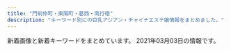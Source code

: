 ```yaml
---
title: "門前仲町・東陽町・葛西・南行徳"
description: "キーワード別にの巨乳アジアン・チャイナエステ嬢情報をまとめました。"
---
```


新着画像と新着キーワードをまとめています。
2021年03月03日の情報です。

<DmmAffiliateIns />
<KeywordTable
  shops={
    [
    {
        "station": "\u7be0\u5d0e\u99c5\u5317\u53e3",
        "url": "http://hi-msg.com/shamballa/",
        "img_links": [],
        "name": "Shamballa\uff5e\u30b7\u30e3\u30f3\u30d0\u30e9",
        "keywords": {}
    },
    {
        "station": "\u6771\u967d\u753a\u99c51\u756a\u51fa\u53e3",
        "url": "http://www.nuku-mori.xyz/",
        "name": "\u6e29\u3082\u308a",
        "img_links": [
            "http://www.nuku-mori.xyz/images/nav/c-nav-info.jpg",
            "http://www.nuku-mori.xyz/images/staff/2/nana.jpg",
            "http://www.nuku-mori.xyz/images/nav/c-nav-sys.jpg",
            "http://www.nuku-mori.xyz/images/nav/index-t_staff.jpg",
            "http://www.nuku-mori.xyz/images/staff/2/yuki2.jpg",
            "http://www.nuku-mori.xyz/images/staff/2/ami.jpg",
            "http://www.nuku-mori.xyz/images/staff/2/mika.jpg",
            "http://www.nuku-mori.xyz/images/index-take_06.jpg",
            "http://www.nuku-mori.xyz/images/index-take_21.jpg",
            "http://www.nuku-mori.xyz/pad/off2.jpg",
            "http://www.nuku-mori.xyz/images/index-take_12.jpg",
            "http://www.nuku-mori.xyz/images/index-take_13.jpg",
            "http://www.nuku-mori.xyz/images/index-take_09.jpg",
            "http://www.nuku-mori.xyz/images/sys.jpg",
            "http://www.nuku-mori.xyz/images/index-take_02.jpg",
            "http://www.nuku-mori.xyz/images/staff/2/yuna.jpg",
            "http://www.nuku-mori.xyz/images/index-take_17.jpg",
            "http://www.nuku-mori.xyz/images/index-take_07.jpg"
        ],
        "keywords": {
            "C": 6
        }
    },
    {
        "name": "\u30c0\u30a4\u30e4\u30e2\u30f3\u30c9",
        "keywords": {
            "C": 12,
            "85": 8,
            "D": 4,
            "88": 8
        },
        "img_links": [
            "http://www.diamond.relaxjp.info/files/004.jpg",
            "http://www.diamond.relaxjp.info/files/003-03.jpg",
            "http://www.diamond.relaxjp.info/files/002-02.jpg",
            "http://www.diamond.relaxjp.info/images/icon_staff.png",
            "http://www.diamond.relaxjp.info/files/004-02.jpg",
            "http://www.diamond.relaxjp.info/images/icon_tel.png",
            "http://www.diamond.relaxjp.info/files/003.jpg",
            "http://www.diamond.relaxjp.info/files/001.jpg",
            "http://www.diamond.relaxjp.info/images/icon_top.png",
            "http://www.diamond.relaxjp.info/images/index_sm.png",
            "http://www.diamond.relaxjp.info/files/002.jpg",
            "http://www.diamond.relaxjp.info/images/icon_info.png",
            "http://www.diamond.relaxjp.info/files/004-03.jpg",
            "http://www.diamond.relaxjp.info/files/001-02.jpg",
            "http://www.diamond.relaxjp.info/images/mainImg_sub.jpg",
            "http://www.diamond.relaxjp.info/files/001-03.jpg",
            "http://www.diamond.relaxjp.info/files/002-03.jpg",
            "http://www.diamond.relaxjp.info/files/003-02.jpg",
            "http://www.diamond.relaxjp.info/images/btn2.png"
        ],
        "url": "http://www.diamond.relaxjp.info/",
        "station": "\u6728\u5834\u99c51\u756a\u51fa\u53e3"
    },
    {
        "keywords": {
            "F": 2,
            "C": 15
        },
        "url": "https://www.es-mensesthe.info/",
        "img_links": [
            "https://static.wixstatic.com/media/96d791_f28a0b63f0e242c58274b246ca243806~mv2.png",
            "https://static.wixstatic.com/media/96d791_9531b0b1bbfc427f8c9fc93875698f78~mv2.jpg",
            "https://static.wixstatic.com/media/1789f4_e147280e483f42899e4b3d5e7caf92f1~mv2.jpg",
            "https://static.wixstatic.com/media/1789f4_2fbb8d30cbfd49d58924ba8e468ef7f5~mv2.jpg",
            "https://static.wixstatic.com/media/96d791_3eb6f202b7134ca182380be13a2eceec~mv2.png",
            "https://static.wixstatic.com/media/1789f4_53c48fcb6107473e973f10ac24515612~mv2.jpg",
            "https://static.wixstatic.com/media/96d791_e28a35375184419e9585c2b4e12ac83e~mv2.jpg",
            "https://static.wixstatic.com/media/1789f4_b73fff4c0faa49d3b17c6f77178b82c7~mv2.jpg",
            "https://static.wixstatic.com/media/96d791_777d95134fdd4e6f8fa4a6835974a07e~mv2.jpg",
            "https://static.wixstatic.com/media/96d791_43e018dca22747c2b765d8aa6bb4730d~mv2.jpg",
            "https://static.wixstatic.com/media/96d791_9f250e4c7aed463b8cc303d40b6fdc85~mv2.jpg",
            "https://static.wixstatic.com/media/1789f4_87b201f67c6e4c62af73fb844a14de81~mv2.jpg",
            "https://static.wixstatic.com/media/1789f4_eb4dabafdee7459289bbfd43f6719052~mv2.jpg",
            "https://static.wixstatic.com/media/a896d9_bbced4ca1ed240d9976a39bd584760ec.png",
            "https://static.wixstatic.com/media/96d791_1be596dd7f23490b9b0e704178290531~mv2.jpg",
            "https://static.wixstatic.com/media/96d791_817955bbd13f4a11abc0c6ddfbac0f82~mv2.jpg",
            "https://static.wixstatic.com/media/96d791_5d55c113359a4a188f4a12da11153d08~mv2.png",
            "https://static.wixstatic.com/media/1789f4_b5b09432f43e4c789cf70ea4c2bcb8b4~mv2.jpg",
            "https://static.wixstatic.com/media/1789f4_4d79485218b045c29669c797b24682f2~mv2.jpg",
            "https://static.wixstatic.com/media/96d791_9f931b4f1aa848f686c4852fb4de0023~mv2.jpg",
            "https://static.wixstatic.com/media/96d791_319c152db4f64ca4ae7aaf3dfaa2e545~mv2.jpg",
            "https://static.wixstatic.com/media/1789f4_08db416164264cc2afaf7ab008798109~mv2.jpg",
            "https://static.wixstatic.com/media/96d791_a6a8b8544ec34c5a8f5c58828e8b0a0f~mv2.jpg",
            "https://static.wixstatic.com/media/1789f4_6339548d722e42cd9cb0bba2e089a878~mv2.jpg",
            "https://static.wixstatic.com/media/96d791_909be609618b462998825515bd1ecfea~mv2.jpg",
            "https://static.wixstatic.com/media/1789f4_19c0b82d700e45f79a8f65ec9df8ca32~mv2.jpg",
            "https://static.wixstatic.com/media/a896d9_02f0ebb1776e442eae0ce11dffc92d24.png",
            "https://static.wixstatic.com/media/96d791_6ff48fcff4404e948713a278d6fba4aa~mv2.jpg",
            "https://static.wixstatic.com/media/1789f4_924b58ab79154b06a9cf2728f83f9e16~mv2.jpg",
            "https://static.wixstatic.com/media/1789f4_37c5ad5eac7c435bbf6465cef4458a93~mv2.jpg",
            "https://static.wixstatic.com/media/96d791_859f31dba3184d118e9eed6302e18ea1~mv2.jpg",
            "https://static.wixstatic.com/media/96d791_b9f10a69e3814caf9ca0fd108e450bfa~mv2.jpg",
            "https://static.wixstatic.com/media/1789f4_bb09d038921944c0a6aeab64006a7e13~mv2.jpg",
            "https://static.wixstatic.com/media/96d791_1c10b3e5806b434e9674af60ef5ee259~mv2.jpg",
            "https://static.wixstatic.com/media/1789f4_6ea9139345054bfa8c0e670f5ff5f608~mv2.jpg"
        ],
        "station": "\u897f\u845b\u897f\u99c5\u5317\u53e3",
        "name": "\u30ef\u30f3\u30c0\u30fc\u30e9\u30f3\u30c9"
    },
    {
        "url": "https://hananokoi.tyo.ac/",
        "station": "\u845b\u897f\u99c5",
        "name": "\u5922\u306e\u697d\u5712",
        "img_links": [],
        "keywords": {}
    },
    {
        "keywords": {},
        "img_links": [
            "http://akien.work/staff_7170_1544625837499078.jpg",
            "http://akien.work/jiejing1.jpg",
            "http://akien.work/fengjing2.jpg",
            "http://akien.work/jiejing2.jpg",
            "http://akien.work/staff_7170_1544625837499078_1.jpg",
            "http://akien.work/head_2_4332_1544580584367843.jpg",
            "http://akien.work/head_4_4332_1544580584784110.jpg",
            "http://akien.work/staff_7559_1547886875744350.jpg",
            "http://akien.work/jiejing6.jpg",
            "http://akien.work/head_1_4332_15445805847677.jpg",
            "http://akien.work/jiejing5.jpg",
            "http://akien.work/5.jpeg",
            "http://akien.work/jiejing3.jpg",
            "http://akien.work/6.jpeg",
            "http://akien.work/ditu.jpg",
            "http://akien.work/jiejing4.jpg"
        ],
        "name": "\u3084\u3059\u3089\u304e",
        "url": "http://akien.work/",
        "station": "\u8239\u5800\u99c5\u5317\u53e3"
    },
    {
        "img_links": [
            "http://soft-room.work/images/b1.jpg",
            "http://soft-room.work/sp/staff/rin.jpg",
            "http://soft-room.work/sp/images/head.jpg",
            "http://soft-room.work/img/mina1.jpg",
            "http://soft-room.work/sp/images/sys2.jpg",
            "http://soft-room.work/sp/img/juri1.jpg",
            "http://soft-room.work/sp/menu/staff.jpg",
            "http://soft-room.work/sp/staff/mirai.jpg",
            "http://soft-room.work/sp/staff/juri.jpg",
            "http://soft-room.work/sp/images/sys3.jpg",
            "http://soft-room.work/images/tr.jpg",
            "http://soft-room.work/images/int1.jpg",
            "http://soft-room.work/sp/images/staff_t.jpg",
            "http://soft-room.work/img/riri1.jpg",
            "http://soft-room.work/img/juri1.jpg",
            "http://soft-room.work/sp/staff/mei.jpg",
            "http://soft-room.work/images/tgirl.jpg",
            "http://soft-room.work/images/3.jpg",
            "http://soft-room.work/images/interior_t.jpg",
            "http://soft-room.work/images/sys1.jpg",
            "http://soft-room.work/staff/mei.jpg",
            "http://soft-room.work/sp/img/rina2.jpg",
            "http://soft-room.work/sp/staff/yui.jpg",
            "http://soft-room.work/images/6.jpg",
            "http://soft-room.work/sp/images/int2.jpg",
            "http://soft-room.work/sp/staff/mina.jpg",
            "http://soft-room.work/images/12.jpg",
            "http://soft-room.work/img/rina2.jpg",
            "http://soft-room.work/sp/images/interior_t.jpg",
            "http://soft-room.work/sp/menu/top.jpg",
            "http://soft-room.work/images/news_t.jpg",
            "http://soft-room.work/sp/img/mei1.jpg",
            "http://soft-room.work/images/concept.jpg",
            "http://soft-room.work/staff/riri.jpg",
            "http://soft-room.work/sp/images/footer.jpg",
            "http://soft-room.work/sp/images/newsb.png",
            "http://soft-room.work/staff/yui.jpg",
            "http://soft-room.work/images/4.jpg",
            "http://soft-room.work/images/int2.jpg",
            "http://soft-room.work/images/16.jpg",
            "http://soft-room.work/sp/images/int4.jpg",
            "http://soft-room.work/sp/images/news.jpg",
            "http://soft-room.work/sp/img/yui1.jpg",
            "http://soft-room.work/img/rina1.jpg",
            "http://soft-room.work/staff/mirai.jpg",
            "http://soft-room.work/images/2.jpg",
            "http://soft-room.work/img/rin1.jpg",
            "http://soft-room.work/sp/img/riri1.jpg",
            "http://soft-room.work/sp/img/rina1.jpg",
            "http://soft-room.work/sp/images/b1.jpg",
            "http://soft-room.work/images/sys2.jpg",
            "http://soft-room.work/images/news_b.jpg",
            "http://soft-room.work/staff/sora.jpg",
            "http://soft-room.work/staff/rin.jpg",
            "http://soft-room.work/sp/images/tel.jpg",
            "http://soft-room.work/img/mirai1.jpg",
            "http://soft-room.work/images/7.jpg",
            "http://soft-room.work/sp/images/ta.jpg",
            "http://soft-room.work/images/11.jpg",
            "http://soft-room.work/sp/images/ac1.jpg",
            "http://soft-room.work/sp/images/rec1.jpg",
            "http://soft-room.work/img/sora1.jpg",
            "http://soft-room.work/sp/img/sora1.jpg",
            "http://soft-room.work/sp/staff/sora.jpg",
            "http://soft-room.work/img/mei1.jpg",
            "http://soft-room.work/images/sm.jpg",
            "http://soft-room.work/sp/images/rec2.jpg",
            "http://soft-room.work/sp/img/mirai1.jpg",
            "http://soft-room.work/sp/staff/riri.jpg",
            "http://soft-room.work/sp/images/int1.jpg",
            "http://soft-room.work/sp/images/int3.jpg",
            "http://soft-room.work/sp/staff/rina.jpg",
            "http://soft-room.work/images/1.jpg",
            "http://soft-room.work/images/rec1.jpg",
            "http://soft-room.work/sp/images/topgirl.jpg",
            "http://soft-room.work/staff/juri.jpg",
            "http://soft-room.work/images/rec2.jpg",
            "http://soft-room.work/sp/img/mina1.jpg",
            "http://soft-room.work/staff/rina.jpg",
            "http://soft-room.work/sp/img/rin1.jpg",
            "http://soft-room.work/images/newface.jpg",
            "http://soft-room.work/images/head.jpg",
            "http://soft-room.work/img/yui1.jpg",
            "http://soft-room.work/sp/images/sys1.jpg",
            "http://soft-room.work/images/ac1.jpg",
            "http://soft-room.work/sp/images/concept.jpg",
            "http://soft-room.work/images/sys3.jpg",
            "http://soft-room.work/staff/mina.jpg",
            "http://soft-room.work/images/staff_t.jpg"
        ],
        "station": "\u6728\u5834\u99c52\u756a\u51fa\u53e3",
        "keywords": {},
        "name": "\u30bd\u30d5\u30c8\u306a\u7a7a\u9593",
        "url": "http://soft-room.work/"
    },
    {
        "keywords": {
            "86": 1,
            "87": 3,
            "88": 5,
            "C": 17
        },
        "url": "http://lamar-massage.work/",
        "station": "\u9580\u524d\u4ef2\u753a\u99c53\u756a\u53e3",
        "img_links": [
            "http://lamar-massage.work/img/s31.png",
            "http://lamar-massage.work/img/nos.png",
            "http://lamar-massage.work/i/img/top.jpg",
            "http://lamar-massage.work/img/mo.png",
            "http://lamar-massage.work/img/ss35.jpg",
            "http://lamar-massage.work/i/img/sta32.png",
            "http://lamar-massage.work/i/img/sta31.png",
            "http://lamar-massage.work/img/s32.png",
            "http://lamar-massage.work/img/st31.png",
            "http://lamar-massage.work/img/sta29.png",
            "http://lamar-massage.work/img/sta30.png",
            "http://lamar-massage.work/img/ss14.png",
            "http://lamar-massage.work/img/sta14.png",
            "http://lamar-massage.work/img/s14.png",
            "http://lamar-massage.work/i/img/r4.jpg",
            "http://lamar-massage.work/img/bottom.png",
            "http://lamar-massage.work/img/s35.jpg",
            "http://lamar-massage.work/img/sta35.jpg",
            "http://lamar-massage.work/img/sta34.jpg",
            "http://lamar-massage.work/i/img/sta29.png",
            "http://lamar-massage.work/i/img/sta24.png",
            "http://lamar-massage.work/i/img/sta28.png",
            "http://lamar-massage.work/img/st28.png",
            "http://lamar-massage.work/img/st34.jpg",
            "http://lamar-massage.work/img/link-4.png",
            "http://lamar-massage.work/img/s30.png",
            "http://lamar-massage.work/i/img/sta14.png",
            "http://lamar-massage.work/img/head.png",
            "http://lamar-massage.work/i/img/sta30.png",
            "http://lamar-massage.work/img/st29.png",
            "http://lamar-massage.work/i/img/sta33.png",
            "http://lamar-massage.work/i/img/r2.jpg",
            "http://lamar-massage.work/img/link-2.png",
            "http://lamar-massage.work/i/img/r3.jpg",
            "http://lamar-massage.work/img/link-1.png",
            "http://lamar-massage.work/i/img/sta35.jpg",
            "http://lamar-massage.work/img/s28.png",
            "http://lamar-massage.work/i/img/sta34.jpg",
            "http://lamar-massage.work/img/s34.jpg",
            "http://lamar-massage.work/img/st35.jpg",
            "http://lamar-massage.work/i/img/sta23.png",
            "http://lamar-massage.work/img/sta28.png",
            "http://lamar-massage.work/img/st14.png",
            "http://lamar-massage.work/img/st32.png",
            "http://lamar-massage.work/img/st33.png",
            "http://lamar-massage.work/img/sta31.png",
            "http://lamar-massage.work/img/sta33.png",
            "http://lamar-massage.work/img/link-3.png",
            "http://lamar-massage.work/i/img/sm.jpg",
            "http://lamar-massage.work/img/sta32.png",
            "http://lamar-massage.work/img/st30.png"
        ],
        "name": "\u30e9\u30fb\u30e1\u30fc\u30eb"
    },
    {
        "keywords": {},
        "station": "\u897f\u845b\u897f\u99c5\u5317\u53e3",
        "url": "http://k-este.info/",
        "img_links": [],
        "name": "\u30b9\u30a4\u30fc\u30c8\u30cf\u30fc\u30c8"
    },
    {
        "url": "http://fuen.iest.info/",
        "name": "\u98a8\u7e01",
        "station": "\u845b\u897f\u99c5\u897f\u53e3",
        "keywords": {
            "E": 12,
            "85": 12,
            "86": 6,
            "87": 6,
            "D": 18,
            "C": 27,
            "88": 6
        },
        "img_links": [
            "http://fuen.iest.info/images/themes/blue/s_newface.png",
            "http://fuen.iest.info/images/themes/blue/s_link.png",
            "http://fuen.iest.info/images/room2.jpg",
            "http://fuen.iest.info/photos/sites/2/2018/12/2018121714525583.jpg",
            "http://fuen.iest.info/images/room4.jpg",
            "http://fuen.iest.info/images/room1.jpg",
            "http://fuen.iest.info/photos/sites/2/2020/07/2020072110515835.jpg",
            "http://fuen.iest.info/photos/sites/2/2020/07/2020072110520047.jpg",
            "http://fuen.iest.info/images/themes/blue/s_pickup.png",
            "http://fuen.iest.info/images/room3.jpg",
            "http://fuen.iest.info/images/themes/blue/s_news.png",
            "http://fuen.iest.info/images/themes/blue/mobile.jpg",
            "http://fuen.iest.info/images/themes/blue/r3.jpg",
            "http://fuen.iest.info/images/themes/blue/no1.png",
            "http://fuen.iest.info/photos/sites/2/2020/07/2020072110520164.jpg",
            "http://fuen.iest.info/photos/sites/2/2020/07/2020072110520042.jpg",
            "http://fuen.iest.info/images/themes/blue/s_zysx.png",
            "http://fuen.iest.info/photos/sites/2/2020/07/2020072110515940.jpg",
            "http://fuen.iest.info/images/themes/blue/line.png",
            "http://fuen.iest.info/images/themes/blue/s_staff.png",
            "http://fuen.iest.info/images/themes/blue/s_ranking.png",
            "http://fuen.iest.info/images/themes/blue/no2.png"
        ]
    },
    {
        "name": "\u884c\u5fb3\u5b66\u5712",
        "img_links": [
            "http://gakuen.xyz.mn/photos/sites/71/2020/08/2020081616440837.jpg",
            "http://gakuen.xyz.mn/photos/sites/71/2020/10/2020100218202785.jpg",
            "http://gakuen.xyz.mn/photos/sites/71/2019/10/2019102420321841.jpg",
            "http://gakuen.xyz.mn/photos/sites/71/2020/11/2020111416130515.jpg",
            "http://gakuen.xyz.mn/photos/sites/71/2020/06/2020062110420119.jpg",
            "http://gakuen.xyz.mn/photos/sites/71/2020/06/2020061015582330.jpg",
            "http://gakuen.xyz.mn/images/g13.jpg",
            "http://gakuen.xyz.mn/images/g8.jpg",
            "http://gakuen.xyz.mn/photos/sites/71/2019/12/2019121619230170.jpg",
            "http://gakuen.xyz.mn/photos/sites/71/2020/02/202002221023280.jpg",
            "http://gakuen.xyz.mn/photos/sites/71/2019/11/2019111517040618.jpg",
            "http://gakuen.xyz.mn/images/g17.jpg",
            "http://gakuen.xyz.mn/photos/sites/71/2020/02/2020021414323643.jpg",
            "http://gakuen.xyz.mn/photos/sites/71/2020/09/2020092819121522.jpg",
            "http://gakuen.xyz.mn/images/pick.jpg",
            "http://gakuen.xyz.mn/images/g10.jpg",
            "http://gakuen.xyz.mn/photos/sites/71/2020/10/2020102412595563.jpg",
            "http://gakuen.xyz.mn/images/info2.jpg",
            "http://gakuen.xyz.mn/images/g16.jpg",
            "http://gakuen.xyz.mn/photos/sites/71/2020/04/2020040816463188.jpg",
            "http://gakuen.xyz.mn/photos/sites/71/2019/10/2019101811390877.jpg",
            "http://gakuen.xyz.mn/photos/sites/71/2020/07/2020072818553775.jpg",
            "http://gakuen.xyz.mn/images/news1.jpg",
            "http://gakuen.xyz.mn/images/g1.jpg",
            "http://gakuen.xyz.mn/photos/sites/71/2020/01/2020011015294716-e1614752978793.jpg",
            "http://gakuen.xyz.mn/images/info.jpg",
            "http://gakuen.xyz.mn/images/g3.jpg",
            "http://gakuen.xyz.mn/images/2.jpg",
            "http://gakuen.xyz.mn/photos/sites/71/2020/03/2020032610084881.jpg",
            "http://gakuen.xyz.mn/photos/sites/71/2019/09/2019092719211544.jpg",
            "http://gakuen.xyz.mn/images/staff_bj3.jpg",
            "http://gakuen.xyz.mn/photos/sites/71/2020/02/2020020317175855.jpg",
            "http://gakuen.xyz.mn/images/top.jpg",
            "http://gakuen.xyz.mn/images/s_staff.jpg",
            "http://gakuen.xyz.mn/images/g15.jpg",
            "http://gakuen.xyz.mn/photos/sites/71/2020/02/2020022210241571.jpg",
            "http://gakuen.xyz.mn/photos/sites/71/2020/01/2020010713430218.jpg",
            "http://gakuen.xyz.mn/photos/sites/71/2019/10/2019101811500268.jpg",
            "http://gakuen.xyz.mn/photos/sites/71/2019/12/2019120817483319.jpg",
            "http://gakuen.xyz.mn/photos/sites/71/2020/11/2020112517584561.jpg",
            "http://gakuen.xyz.mn/images/s_link.jpg",
            "http://gakuen.xyz.mn/photos/sites/71/2020/12/2020122014304059.jpg",
            "http://gakuen.xyz.mn/photos/sites/71/2019/10/2019102816572380.jpg",
            "http://gakuen.xyz.mn/photos/sites/71/2020/03/2020030915313184.jpeg",
            "http://gakuen.xyz.mn/photos/sites/71/2020/01/2020011015294716.jpg",
            "http://gakuen.xyz.mn/photos/sites/71/2021/02/2021021817293677-e1613636993918.jpeg",
            "http://gakuen.xyz.mn/photos/sites/71/2020/02/2020020317060366.jpg",
            "http://gakuen.xyz.mn/photos/sites/71/2021/01/2021011516005173.jpeg",
            "http://gakuen.xyz.mn/photos/sites/71/2019/09/2019092719211853.jpg",
            "http://gakuen.xyz.mn/images/s_cosplay.jpg",
            "http://gakuen.xyz.mn/images/g2.jpg",
            "http://gakuen.xyz.mn/images/mobile.jpg",
            "http://gakuen.xyz.mn/photos/sites/71/2020/02/2020022618290662.jpg",
            "http://gakuen.xyz.mn/photos/sites/71/2020/10/2020100218100763-e1601629820385.jpeg",
            "http://gakuen.xyz.mn/images/g7.jpg",
            "http://gakuen.xyz.mn/images/1.jpg"
        ],
        "station": "\u884c\u5fb3\u99c5\u5357\u53e3",
        "url": "http://gakuen.xyz.mn/",
        "keywords": {
            "E": 2,
            "F": 2,
            "G": 4
        }
    },
    {
        "station": "\u897f\u845b\u897f\u99c5\u5357\u53e3",
        "keywords": {
            "C": 11
        },
        "url": "http://sakura-est.xyz/",
        "name": "\u685c",
        "img_links": [
            "http://eskk.sakura-est.xyz/uploads//g4.jpg",
            "http://sakura-est.xyz/images/r02.jpg",
            "http://sakura-est.xyz/images/gat.png",
            "http://sakura-est.xyz/images/mobile.png",
            "http://sakura-est.xyz/images/pickt.png",
            "http://sakura-est.xyz/images/newt.png",
            "http://sakura-est.xyz/images/r01.jpg",
            "http://eskk.sakura-est.xyz/uploads//g1-225x300.jpg",
            "http://sakura-est.xyz/images/tite-staff.png",
            "http://sakura-est.xyz/images/r04.jpg",
            "http://eskk.sakura-est.xyz/uploads//g5-225x300.jpg",
            "http://sakura-est.xyz/images/r03.jpg",
            "http://sakura-est.xyz/images/g0.jpg",
            "http://eskk.sakura-est.xyz/uploads//g2-225x300.jpg"
        ]
    },
    {
        "station": "\u5357\u884c\u5fb3\u99c5\u5317\u53e3",
        "img_links": [
            "http://yuki.jpn.cm/images/1.jpg",
            "http://yuki.jpn.cm/images/mobile.jpg",
            "http://yuki.jpn.cm/images/nbj2.jpg",
            "http://yuki.jpn.cm/images/s_news.jpg",
            "http://yuki.jpn.cm/images/room3.jpg",
            "http://yuki.jpn.cm/images/room1.jpg",
            "http://yuki.jpn.cm/images/room4.jpg",
            "http://yuki.jpn.cm/photos/sites/37/2020/03/2020030510332648.jpg",
            "http://yuki.jpn.cm/images/top.png",
            "http://yuki.jpn.cm/photos/sites/37/2020/03/2020030510325253.jpg",
            "http://yuki.jpn.cm/photos/sites/37/2020/03/2020030510342475.jpg",
            "http://yuki.jpn.cm/images/room2.jpg",
            "http://yuki.jpn.cm/photos/sites/37/2020/03/2020030510331117.jpg",
            "http://yuki.jpn.cm/images/s_staff.jpg",
            "http://yuki.jpn.cm/photos/sites/37/2020/03/2020030510334277.jpg",
            "http://yuki.jpn.cm/images/end.png",
            "http://yuki.jpn.cm/photos/sites/37/2020/03/202003051033562.jpg"
        ],
        "keywords": {
            "86": 2,
            "D": 6,
            "85": 3,
            "83": 1
        },
        "name": "\u3086\u304d",
        "url": "http://yuki.jpn.cm/"
    },
    {
        "img_links": [
            "http://hi-msg.com/mi/img/p-10.jpg",
            "http://hi-msg.com/mi/img/p-3.jpg",
            "http://hi-msg.com/mi/img/p-9.jpg",
            "http://hi-msg.com/mi/img/p-7.jpg",
            "http://hi-msg.com/mi/img/fla-1.jpg",
            "http://hi-msg.com/mi/img/p-00.jpg",
            "http://hi-msg.com/mi/img/p-8.jpg",
            "http://hi-msg.com/mi/img/staff-list-top.jpg",
            "http://hi-msg.com/mi/img/p-1.jpg",
            "http://hi-msg.com/mi/img/s-2.jpg",
            "http://hi-msg.com/mi/img/p-6.jpg",
            "http://hi-msg.com/mi/img/botton.jpg",
            "http://hi-msg.com/mi/img/p-2.jpg",
            "http://hi-msg.com/mi/img/p-4.jpg",
            "http://hi-msg.com/mi/img/no.png",
            "http://hi-msg.com/mi/img/p-5.jpg",
            "http://hi-msg.com/mi/img/fla.jpg"
        ],
        "url": "http://hi-msg.com/mi/",
        "station": "\u884c\u5fb3\u99c5",
        "keywords": {},
        "name": "\u7f8e"
    },
    {
        "station": "\u9580\u524d\u4ef2\u753a\u99c52\u756a\u51fa\u53e3",
        "keywords": {
            "C": 33
        },
        "name": "Lucky",
        "url": "http://rlx-aroma.com/",
        "img_links": [
            "http://rlx-aroma.com/img/ttl_mobile.png",
            "http://rlx-aroma.com/staff/ami/01.jpg",
            "http://rlx-aroma.com/staff/moe/02.jpg",
            "http://rlx-aroma.com/staff/sachiko/01.jpg",
            "http://rlx-aroma.com/staff/koko/01mb.jpg",
            "http://rlx-aroma.com/img/profsub2.png",
            "http://rlx-aroma.com/staff/happy/02.jpg",
            "http://rlx-aroma.com/staff/sizuka/01mb.jpg",
            "http://rlx-aroma.com/img/ttl_tgirl.png",
            "http://rlx-aroma.com/pic/head.png",
            "http://rlx-aroma.com/staff/kaori/01.jpg",
            "http://rlx-aroma.com/staff/lala/01.jpg",
            "http://rlx-aroma.com/staff/lala/02.jpg",
            "http://rlx-aroma.com/staff/kaori/01mb.jpg",
            "http://rlx-aroma.com/img/profsub1btm.png",
            "http://rlx-aroma.com/staff/hina/01mb.jpg",
            "http://rlx-aroma.com/staff/happy/01mb.jpg",
            "http://rlx-aroma.com/staff/ayaka/02.jpg",
            "http://rlx-aroma.com/staff/ayaka/01.jpg",
            "http://rlx-aroma.com/staff/koko/02.jpg",
            "http://rlx-aroma.com/staff/haru/02.jpg",
            "http://rlx-aroma.com/staff/hitomi/01mb.jpg",
            "http://rlx-aroma.com/staff/hina/02.jpg",
            "http://rlx-aroma.com/staff/mirai/01mb.jpg",
            "http://rlx-aroma.com/staff/sasa/02.jpg",
            "http://rlx-aroma.com/staff/mei/01.jpg",
            "http://rlx-aroma.com/staff/moe/01mb.jpg",
            "http://rlx-aroma.com/staff/mirai/02.jpg",
            "http://rlx-aroma.com/staff/ruru/02.jpg",
            "http://rlx-aroma.com/img/access/road4.jpg",
            "http://rlx-aroma.com/staff/moe/01.jpg",
            "http://rlx-aroma.com/i/files/homeimg.jpg",
            "http://rlx-aroma.com/staff/megumi/02.jpg",
            "http://rlx-aroma.com/staff/yuyu/01mb.jpg",
            "http://rlx-aroma.com/staff/yoko/01.jpg",
            "http://rlx-aroma.com/staff/lala/01mb.jpg",
            "http://rlx-aroma.com/staff/sizuka/01.jpg",
            "http://rlx-aroma.com/staff/emi/01.jpg",
            "http://rlx-aroma.com/staff/yuyu/01.jpg",
            "http://rlx-aroma.com/staff/yoko/02.jpg",
            "http://rlx-aroma.com/staff/ayaka/01mb.jpg",
            "http://rlx-aroma.com/img/ttl_staff.png",
            "http://rlx-aroma.com/staff/ai/02.jpg",
            "http://rlx-aroma.com/img/ttl_pickup.png",
            "http://rlx-aroma.com/img/ttl_rec.png",
            "http://rlx-aroma.com/staff/momo/01.jpg",
            "http://rlx-aroma.com/staff/haru/01.jpg",
            "http://rlx-aroma.com/img/backbtn.png",
            "http://rlx-aroma.com/staff/hina/01.jpg",
            "http://rlx-aroma.com/staff/ami/02.jpg",
            "http://rlx-aroma.com/img/access/road3.jpg",
            "http://rlx-aroma.com/staff/mirai/01.jpg",
            "http://rlx-aroma.com/img/ttl_staffp.png",
            "http://rlx-aroma.com/staff/yuriya/02.jpg",
            "http://rlx-aroma.com/staff/ai/01.jpg",
            "http://rlx-aroma.com/img/access/road2.jpg",
            "http://rlx-aroma.com/staff/hitomi/01.jpg",
            "http://rlx-aroma.com/staff/hitomi/02.jpg",
            "http://rlx-aroma.com/staff/sachiko/02.jpg",
            "http://rlx-aroma.com/staff/sasa/01mb.jpg",
            "http://rlx-aroma.com/staff/kiki/01mb.jpg",
            "http://rlx-aroma.com/img/ttl_tnew.png",
            "http://rlx-aroma.com/staff/haru/01mb.jpg",
            "http://rlx-aroma.com/staff/megumi/01mb.jpg",
            "http://rlx-aroma.com/staff/kaori/02.jpg",
            "http://rlx-aroma.com/img/ttl_info.png",
            "http://rlx-aroma.com/staff/yuyu/02.jpg",
            "http://rlx-aroma.com/staff/yoko/01mb.jpg",
            "http://rlx-aroma.com/staff/ami/01mb.jpg",
            "http://rlx-aroma.com/staff/emi/01mb.jpg",
            "http://rlx-aroma.com/staff/mei/02.jpg",
            "http://rlx-aroma.com/img/access/roaddm.png",
            "http://rlx-aroma.com/staff/yuriya/01mb.jpg",
            "http://rlx-aroma.com/staff/ai/01mb.jpg",
            "http://rlx-aroma.com/staff/mei/01mb.jpg",
            "http://rlx-aroma.com/staff/ruru/01.jpg",
            "http://rlx-aroma.com/img/access/road1.jpg",
            "http://rlx-aroma.com/staff/kiki/02.jpg",
            "http://rlx-aroma.com/staff/sizuka/02.jpg",
            "http://rlx-aroma.com/img/detailbback.png",
            "http://rlx-aroma.com/staff/yuriya/01.jpg",
            "http://rlx-aroma.com/staff/hina/03.jpg",
            "http://rlx-aroma.com/staff/momo/01mb.jpg",
            "http://rlx-aroma.com/staff/megumi/01.jpg",
            "http://rlx-aroma.com/staff/koko/01.jpg",
            "http://rlx-aroma.com/staff/sachiko/01mb.jpg",
            "http://rlx-aroma.com/staff/kiki/01.jpg",
            "http://rlx-aroma.com/staff/sasa/01.jpg",
            "http://rlx-aroma.com/img/frameb.png",
            "http://rlx-aroma.com/staff/happy/01.jpg",
            "http://rlx-aroma.com/staff/ruru/01mb.jpg",
            "http://rlx-aroma.com/staff/momo/02.jpg",
            "http://rlx-aroma.com/staff/emi/02.jpg"
        ]
    },
    {
        "img_links": [
            "http://www.pussycat.esjoho.com/photo_news/upimg/312165e12adadc0638_0.jpg",
            "http://www.pussycat.esjoho.com/photo_news/upimg/924275fc7211843872_0.jpg",
            "http://www.pussycat.esjoho.com/files/047-03.jpg",
            "http://www.pussycat.esjoho.com/photo_news/upimg/336315ba0d3aaaff3b_0.jpg",
            "http://www.pussycat.esjoho.com/photo_news/upimg/698175c8b541154864_0.jpg",
            "http://www.pussycat.esjoho.com/files/041-03.jpg",
            "http://www.pussycat.esjoho.com/photo_news/upimg/904465b6c0c62502fb_0.jpg",
            "http://www.pussycat.esjoho.com/files/016.jpg",
            "http://www.pussycat.esjoho.com/images/m6.jpg",
            "http://www.pussycat.esjoho.com/images/esthe3.jpg",
            "http://www.pussycat.esjoho.com/photo_news/upimg/539325db2737770376_0.jpg",
            "http://www.pussycat.esjoho.com/photo_news/upimg/890295b1f7ebb0b15a_1.jpg",
            "http://www.pussycat.esjoho.com/files/042-02.jpg",
            "http://www.pussycat.esjoho.com/files/042.jpg",
            "http://www.pussycat.esjoho.com/photo_news/upimg/194565b4308eccaf74_0.jpg",
            "http://www.pussycat.esjoho.com/photo_news/upimg/527315e31414915ded_0.jpg",
            "http://www.pussycat.esjoho.com/photo_news/upimg/810955b1a46afe8052_0.jpg",
            "http://www.pussycat.esjoho.com/files/041.jpg",
            "http://www.pussycat.esjoho.com/files/015.jpg",
            "http://www.pussycat.esjoho.com/photo_news/upimg/819355b87bfb3e4692_0.jpg",
            "http://www.pussycat.esjoho.com/files/018-03.jpg",
            "http://www.pussycat.esjoho.com/files/038.jpg",
            "http://www.pussycat.esjoho.com/files/011-03.jpg",
            "http://www.pussycat.esjoho.com/files/038-03.jpg",
            "http://www.pussycat.esjoho.com/files/041-02.jpg",
            "http://www.pussycat.esjoho.com/files/011-02.jpg",
            "http://www.pussycat.esjoho.com/images/rsubt2.png",
            "http://www.pussycat.esjoho.com/photo_news/upimg/646585db681550282a_0.jpg",
            "http://www.pussycat.esjoho.com/photo_news/upimg/764145ff82dd89bbf9_0.jpg",
            "http://www.pussycat.esjoho.com/images/m1.jpg",
            "http://www.pussycat.esjoho.com/images/esthe1.jpg",
            "http://www.pussycat.esjoho.com/files/038-02.jpg",
            "http://www.pussycat.esjoho.com/files/014-02.jpg",
            "http://www.pussycat.esjoho.com/files/045-02.jpg",
            "http://www.pussycat.esjoho.com/files/022-03.jpg",
            "http://www.pussycat.esjoho.com/files/039.jpg",
            "http://www.pussycat.esjoho.com/images/b-online.png",
            "http://www.pussycat.esjoho.com/images/b-tel.png",
            "http://www.pussycat.esjoho.com/files/021-02.jpg",
            "http://www.pussycat.esjoho.com/photo_news/upimg/440565e16a8a498ba0_0.jpg",
            "http://www.pussycat.esjoho.com/files/045-03.jpg",
            "http://www.pussycat.esjoho.com/files/039-02.jpg",
            "http://www.pussycat.esjoho.com/files/028-02.jpg",
            "http://www.pussycat.esjoho.com/images/slider-img002.jpg",
            "http://www.pussycat.esjoho.com/photo_news/upimg/527315e31414915ded_1.jpg",
            "http://www.pussycat.esjoho.com/files/012.jpg",
            "http://www.pussycat.esjoho.com/files/010-03.jpg",
            "http://www.pussycat.esjoho.com/files/014.jpg",
            "http://www.pussycat.esjoho.com/files/042-03.jpg",
            "http://www.pussycat.esjoho.com/images/m2.jpg",
            "http://www.pussycat.esjoho.com/images/rsubt4.png",
            "http://www.pussycat.esjoho.com/photo_news/upimg/739045f97e90e854d5_0.jpg",
            "http://www.pussycat.esjoho.com/files/024-03.jpg",
            "http://www.pussycat.esjoho.com/files/010-02.jpg",
            "http://www.pussycat.esjoho.com/photo_news/upimg/759985c3c5c332d36e_0.jpg",
            "http://www.pussycat.esjoho.com/images/slider-img001.jpg",
            "http://www.pussycat.esjoho.com/photo_news/upimg/955745e5735b0ad897_0.jpg",
            "http://www.pussycat.esjoho.com/images/m3.jpg",
            "http://www.pussycat.esjoho.com/photo_news/upimg/556035b3207e240b54_0.jpg",
            "http://www.pussycat.esjoho.com/files/024-02.jpg",
            "http://www.pussycat.esjoho.com/files/015-02.jpg",
            "http://www.pussycat.esjoho.com/images/rsubt3.png",
            "http://www.pussycat.esjoho.com/images/tel2.png",
            "http://www.pussycat.esjoho.com/photo_news/upimg/943465c38225f78a78_0.jpg",
            "http://www.pussycat.esjoho.com/files/022-02.jpg",
            "http://www.pussycat.esjoho.com/photo_news/upimg/831555c0f56a6077d2_0.jpg",
            "http://www.pussycat.esjoho.com/photo_news/upimg/955745e5735b0ad897_1.jpg",
            "http://www.pussycat.esjoho.com/photo_news/upimg/287875b8345a0f195d_0.jpg",
            "http://www.pussycat.esjoho.com/files/013-03.jpg",
            "http://www.pussycat.esjoho.com/files/021.jpg",
            "http://www.pussycat.esjoho.com/files/047-02.jpg",
            "http://www.pussycat.esjoho.com/photo_news/upimg/828135e4b6e272dcc3_0.jpg",
            "http://www.pussycat.esjoho.com/files/013.jpg",
            "http://www.pussycat.esjoho.com/files/013-02.jpg",
            "http://www.pussycat.esjoho.com/files/014-03.jpg",
            "http://www.pussycat.esjoho.com/files/012-03.jpg",
            "http://www.pussycat.esjoho.com/files/018-02.jpg",
            "http://www.pussycat.esjoho.com/files/012-02.jpg",
            "http://www.pussycat.esjoho.com/photo_news/upimg/787045c8b54142c99d_0.jpg",
            "http://www.pussycat.esjoho.com/files/010.jpg",
            "http://www.pussycat.esjoho.com/photo_news/upimg/510715f1e53af03bef_0.jpg",
            "http://www.pussycat.esjoho.com/photo_news/upimg/698295d75fbe2cd885_0.jpg",
            "http://www.pussycat.esjoho.com/photo_news/upimg/831555c0f56a6077d2_1.jpg",
            "http://www.pussycat.esjoho.com/photo_news/upimg/793885bb1ce8539488_0.jpg",
            "http://www.pussycat.esjoho.com/files/039-03.jpg",
            "http://www.pussycat.esjoho.com/files/024.jpg",
            "http://www.pussycat.esjoho.com/images/m4.jpg",
            "http://www.pussycat.esjoho.com/files/047.jpg",
            "http://www.pussycat.esjoho.com/images/rsubt7.png",
            "http://www.pussycat.esjoho.com/files/045.jpg",
            "http://www.pussycat.esjoho.com/photo_news/upimg/796335c3324299839a_0.jpg",
            "http://www.pussycat.esjoho.com/images/rsubt6.png",
            "http://www.pussycat.esjoho.com/files/015-03.jpg",
            "http://www.pussycat.esjoho.com/photo_news/upimg/738215f5076539165d_0.jpg",
            "http://www.pussycat.esjoho.com/files/016-03.jpg",
            "http://www.pussycat.esjoho.com/photo_news/upimg/267825fe2ffc12c39d_1.jpg",
            "http://www.pussycat.esjoho.com/images/rsubt1.png",
            "http://www.pussycat.esjoho.com/images/rsubt5.png",
            "http://www.pussycat.esjoho.com/files/028-03.jpg",
            "http://www.pussycat.esjoho.com/photo_news/upimg/442605d3f99cdb9471_0.jpg",
            "http://www.pussycat.esjoho.com/photo_news/upimg/920375fd9d44baad7f_0.jpg",
            "http://www.pussycat.esjoho.com/files/021-03.jpg",
            "http://www.pussycat.esjoho.com/files/016-02.jpg",
            "http://www.pussycat.esjoho.com/photo_news/upimg/267825fe2ffc12c39d_0.jpg",
            "http://www.pussycat.esjoho.com/photo_news/upimg/877905d08471b23032_0.jpg",
            "http://www.pussycat.esjoho.com/files/011.jpg",
            "http://www.pussycat.esjoho.com/files/022.jpg",
            "http://www.pussycat.esjoho.com/files/028.jpg",
            "http://www.pussycat.esjoho.com/files/018.jpg",
            "http://www.pussycat.esjoho.com/images/esthe2.jpg",
            "http://www.pussycat.esjoho.com/photo_news/upimg/228465ef03565baeb2_0.jpg"
        ],
        "name": "Pussy Cat",
        "station": "\u884c\u5fb3\u99c5",
        "keywords": {
            "C": 52,
            "82": 7,
            "84": 7,
            "E": 7,
            "85": 37,
            "86": 46,
            "D": 68,
            "88": 14,
            "87": 23
        },
        "url": "http://www.pussycat.esjoho.com/"
    },
    {
        "keywords": {},
        "name": "CUTE GIRLS",
        "img_links": [],
        "url": "https://cg.uouono.com/",
        "station": "\u897f\u845b\u897f\u99c5\u5357\u53e3"
    },
    {
        "station": "\u845b\u897f\u99c5\u897f\u53e3",
        "keywords": {
            "C": 20,
            "E": 60,
            "D": 300,
            "83": 20,
            "87": 100,
            "86": 100,
            "89": 20,
            "85": 100
        },
        "url": "http://ran.xyz.mn/",
        "name": "\u82b1\u6d77",
        "img_links": [
            "http://ran.a6.reraku.work/upload/sites/52/2020/10/2020101719461513-347x520.jpg",
            "http://ran.xyz.mn/images/top.png",
            "http://ran.a6.reraku.work/upload/sites/52/2021/02/2021021419355347-347x520.jpg",
            "http://ran.a6.reraku.work/upload/sites/52/2020/10/2020102615515749-347x520.jpg",
            "http://ran.xyz.mn/images/s_staff.jpg",
            "http://ran.xyz.mn/images/new.jpg",
            "http://ran.xyz.mn/images/s_news.jpg",
            "http://ran.xyz.mn/images/room1.jpg",
            "http://ran.a6.reraku.work/upload/sites/52/2020/11/2020112617030819-347x520.jpg",
            "http://ran.a6.reraku.work/upload/sites/52/2021/01/202101041535426-347x520.jpg",
            "http://ran.a6.reraku.work/upload/sites/52/2020/12/2020122715392878-347x520.jpg",
            "http://ran.xyz.mn/images/bj1.jpg",
            "http://ran.a6.reraku.work/upload/sites/52/2020/10/2020101719461283-347x520.jpg",
            "http://ran.a6.reraku.work/upload/sites/52/2020/10/2020101719461051-347x520.jpg",
            "http://ran.xyz.mn/images/s_link.jpg",
            "http://ran.a6.reraku.work/upload/sites/52/2020/12/2020122115255890-347x520.jpg",
            "http://ran.xyz.mn/images/room2.jpg",
            "http://ran.a6.reraku.work/upload/sites/52/2020/10/2020103017375975-347x520.jpg",
            "http://ran.a6.reraku.work/upload/sites/52/2021/01/2021012416161240-347x520.jpg",
            "http://ran.a6.reraku.work/upload/sites/52/2020/11/2020111115275126-347x520.jpg",
            "http://ran.a6.reraku.work/upload/sites/52/2020/11/2020110617334212-347x520.jpg",
            "http://ran.xyz.mn/images/room4.jpg",
            "http://ran.xyz.mn/images/s_staff1.jpg",
            "http://ran.xyz.mn/images/hua.jpg",
            "http://ran.a6.reraku.work/upload/sites/52/2021/02/2021021914311282-347x520.jpg",
            "http://ran.a6.reraku.work/upload/sites/52/2021/01/2021012416160976-347x520.jpg",
            "http://ran.a6.reraku.work/upload/sites/52/2021/01/2021010714371492-347x520.jpg",
            "http://ran.xyz.mn/images/room3.jpg",
            "http://ran.xyz.mn/images/bj3.jpg",
            "http://ran.a6.reraku.work/upload/sites/52/2020/12/2020121815164676-347x520.jpg",
            "http://ran.a6.reraku.work/upload/sites/52/2020/10/2020101813463033-347x520.jpg",
            "http://ran.a6.reraku.work/upload/sites/52/2020/11/2020112114420918-347x520.jpg",
            "http://ran.a6.reraku.work/upload/sites/52/2020/12/2020120316532981-347x520.jpg"
        ]
    },
    {
        "keywords": {},
        "name": "YOU\uff06I",
        "img_links": [
            "http://eurynome-est.biz/css/staff/staff01.png",
            "http://eurynome-est.biz/css/m-top-right02.jpg",
            "http://eurynome-est.biz/css/top-left01.jpg",
            "http://eurynome-est.biz/css/staff/staff03.png",
            "http://eurynome-est.biz/css/m-yejiao.jpg",
            "http://eurynome-est.biz/css/m-top-right01.jpg",
            "http://eurynome-est.biz/css/m-head.jpg",
            "http://eurynome-est.biz/css/staff/staff05.png",
            "http://eurynome-est.biz/css/m-top-right03.jpg",
            "http://eurynome-est.biz/css/m-left.jpg",
            "http://eurynome-est.biz/css/m-top-right04.jpg",
            "http://eurynome-est.biz/css/staff/staff02.png",
            "http://eurynome-est.biz/css/m-top02.jpg",
            "http://eurynome-est.biz/css/m-right.jpg",
            "http://eurynome-est.biz/images/call.png"
        ],
        "url": "http://eurynome-est.biz/",
        "station": "\u9580\u524d\u4ef2\u753a\u99c54\u756a\u51fa\u53e3"
    },
    {
        "keywords": {},
        "url": "http://yurichan.info/",
        "img_links": [
            "http://yurichan.info/uploads/201105/1-2011051P31MW.jpg",
            "http://yurichan.info/uploads/210222/1-2102220T0412K.jpg",
            "http://yurichan.info/picture/s_new.png",
            "http://yurichan.info/html/dianna_jing/images/room2.jpg",
            "http://yurichan.info/picture/end.png",
            "http://yurichan.info/picture/top23.png",
            "http://yurichan.info/uploads/201116/1-201116132154547.jpg",
            "http://yurichan.info/html/dianna_jing/images/room1.jpg",
            "http://yurichan.info/uploads/210219/1-210219153SC08.jpg",
            "http://yurichan.info/uploads/201105/1-2011051P21C63.jpg",
            "http://yurichan.info/html/dianna_jing/images/room4.jpg",
            "http://yurichan.info/picture/s_staff.png",
            "http://yurichan.info/picture/top22.png",
            "http://yurichan.info/picture/photo3.png",
            "http://yurichan.info/html/dianna_jing/images/room3.jpg",
            "http://yurichan.info/uploads/201105/1-2011051P23WW.jpg",
            "http://yurichan.info/picture/i_therapist.png"
        ],
        "station": "\u884c\u5fb3\u99c5\u5357\u53e3",
        "name": "\u30e6\u30ea\u3061\u3083\u3093"
    },
    {
        "keywords": {
            "C": 1,
            "E": 3,
            "86": 5,
            "D": 2,
            "85": 1
        },
        "station": "\u884c\u5fb3\u99c5\u5357\u53e3",
        "name": "\u30b3\u30b3\u30a2",
        "img_links": [
            "http://aphrodite-est.xyz/img/nav-005.png",
            "http://aphrodite-est.xyz/img/nav-001.png",
            "http://aphrodite-est.xyz/img/stt.jpg",
            "http://aphrodite-est.xyz/img/nav-004.png",
            "http://aphrodite-est.xyz/img/cg08.png",
            "http://aphrodite-est.xyz/img/no.png",
            "http://aphrodite-est.xyz/img/cg07.png",
            "http://aphrodite-est.xyz/img/stb.jpg",
            "http://aphrodite-est.xyz/img/nav-003.png",
            "http://aphrodite-est.xyz/img/nav-006.png",
            "http://aphrodite-est.xyz/img/top01.png",
            "http://aphrodite-est.xyz/img/cg09.png",
            "http://aphrodite-est.xyz/img/cg02.png",
            "http://aphrodite-est.xyz/img/cg03.png",
            "http://aphrodite-est.xyz/img/tel.png",
            "http://aphrodite-est.xyz/img/nav-002.png",
            "http://aphrodite-est.xyz/img/cg06.png"
        ],
        "url": "http://aphrodite-est.xyz/"
    },
    {
        "url": "http://k-rlx.com/",
        "station": "\u845b\u897f\u99c5\u535a\u7269\u9928\u53e3",
        "keywords": {
            "C": 33,
            "D": 16,
            "88": 7,
            "86": 42
        },
        "name": "Luna",
        "img_links": [
            "http://k-rlx.com/girl/013.jpg",
            "http://k-rlx.com/s/images/acc_06.jpg",
            "http://k-rlx.com/s/uploads/04.jpg",
            "http://k-rlx.com/s/image/nav_cast.png",
            "http://k-rlx.com/images/index_20.jpg",
            "http://k-rlx.com/images/about.jpg",
            "http://k-rlx.com/girl/07.jpg",
            "http://k-rlx.com/images/index_13.jpg",
            "http://k-rlx.com/s/uploads/05a.jpg",
            "http://k-rlx.com/girl/05a.jpg",
            "http://k-rlx.com/girl/09.jpg",
            "http://k-rlx.com/girl/012.jpg",
            "http://k-rlx.com/images/index_07.jpg",
            "http://k-rlx.com/images/index_05.jpg",
            "http://k-rlx.com/images/index_23.jpg",
            "http://k-rlx.com/images/index_02.jpg",
            "http://k-rlx.com/girl/08.jpg",
            "http://k-rlx.com/images/index_21.jpg",
            "http://k-rlx.com/images/index_28.jpg",
            "http://k-rlx.com/s/images/acc_02.jpg",
            "http://k-rlx.com/images/02.jpg",
            "http://k-rlx.com/s/images/okubokomachi.jpg",
            "http://k-rlx.com/s/images/acc_04.jpg",
            "http://k-rlx.com/s/images/t3.jpg",
            "http://k-rlx.com/girl/010a.jpg",
            "http://k-rlx.com/girl/02a.jpg",
            "http://k-rlx.com/s/uploads/05.jpg",
            "http://k-rlx.com/s/uploads/01.jpg",
            "http://k-rlx.com/images/index_17.jpg",
            "http://k-rlx.com/girl/06.jpg",
            "http://k-rlx.com/s/images/slider/next.png",
            "http://k-rlx.com/girl/09a.jpg",
            "http://k-rlx.com/s/uploads/08.jpg",
            "http://k-rlx.com/images/index_06.jpg",
            "http://k-rlx.com/images/index_03.jpg",
            "http://k-rlx.com/images/staff_15.jpg",
            "http://k-rlx.com/s/images/acc_05.jpg",
            "http://k-rlx.com/images/sub_24.jpg",
            "http://k-rlx.com/s/uploads/010.jpg",
            "http://k-rlx.com/girl/00.jpg",
            "http://k-rlx.com/images/sub_22.jpg",
            "http://k-rlx.com/s/uploads/07.jpg",
            "http://k-rlx.com/images/index_04.jpg",
            "http://k-rlx.com/girl/01.jpg",
            "http://k-rlx.com/images/rec_15.jpg",
            "http://k-rlx.com/s/images/service_07.png",
            "http://k-rlx.com/s/uploads/06.jpg",
            "http://k-rlx.com/s/images/iphone.png",
            "http://k-rlx.com/s/images/tel.png",
            "http://k-rlx.com/s/images/t2.jpg",
            "http://k-rlx.com/girl/08a.jpg",
            "http://k-rlx.com/girl/03a.jpg",
            "http://k-rlx.com/s/uploads/02a.jpg",
            "http://k-rlx.com/s/image/nav_sys.png",
            "http://k-rlx.com/s/image/nav_manga.png",
            "http://k-rlx.com/s/images/top_2.jpg",
            "http://k-rlx.com/s/images/t4.jpg",
            "http://k-rlx.com/s/uploads/03.jpg",
            "http://k-rlx.com/girl/011.jpg",
            "http://k-rlx.com/s/image/nav_topics.png",
            "http://k-rlx.com/s/images/acc_03.jpg",
            "http://k-rlx.com/girl/06a.jpg",
            "http://k-rlx.com/girl/04.jpg",
            "http://k-rlx.com/images/rec.jpg",
            "http://k-rlx.com/s/images/pc.png",
            "http://k-rlx.com/girl/05.jpg",
            "http://k-rlx.com/s/uploads/02.jpg",
            "http://k-rlx.com/s/images/service_01.png",
            "http://k-rlx.com/images/index_01.jpg",
            "http://k-rlx.com/images/index_15.jpg",
            "http://k-rlx.com/images/info_15.jpg",
            "http://k-rlx.com/images/01.jpg",
            "http://k-rlx.com/s/images/slider/prev.png",
            "http://k-rlx.com/s/images/slider/1.jpg",
            "http://k-rlx.com/s/images/t1.jpg",
            "http://k-rlx.com/images/info.jpg",
            "http://k-rlx.com/s/images/slider/3.jpg",
            "http://k-rlx.com/s/image/nav_hotel.png",
            "http://k-rlx.com/s/images/service_03.png",
            "http://k-rlx.com/girl/011a.jpg",
            "http://k-rlx.com/s/image/nav_top.png",
            "http://k-rlx.com/images/index_27.jpg",
            "http://k-rlx.com/girl/03.jpg",
            "http://k-rlx.com/s/uploads/011.jpg",
            "http://k-rlx.com/images/sub_13.jpg",
            "http://k-rlx.com/girl/010.jpg",
            "http://k-rlx.com/s/images/slider/2.jpg",
            "http://k-rlx.com/s/images/acc_01.jpg",
            "http://k-rlx.com/s/uploads/09.jpg",
            "http://k-rlx.com/images/index_26.jpg",
            "http://k-rlx.com/girl/02.jpg"
        ]
    },
    {
        "name": "Royal\uff5e\u30ed\u30a4\u30e4\u30eb\uff5e",
        "station": "\u845b\u897f\u99c5\u897f\u53e3",
        "img_links": [
            "http://www.mens-royal.com/images/room1.jpg",
            "http://www.mens-royal.com/images/s_staff.png",
            "http://www.mens-royal.com/files/067.jpg",
            "http://www.mens-royal.com/images/room3.jpg",
            "http://www.mens-royal.com/images/link/koko_200x40.png",
            "http://www.mens-royal.com/images/girl-z2.jpg",
            "http://www.mens-royal.com/files/057-02.jpg",
            "http://www.mens-royal.com/files/067-02.jpg",
            "http://www.mens-royal.com/images/top01.jpg",
            "http://www.mens-royal.com/files/072-02.jpg",
            "http://www.mens-royal.com/files/071.jpg",
            "http://www.mens-royal.com/images/s_pick.png",
            "http://www.mens-royal.com/files/072.jpg",
            "http://www.mens-royal.com/files/071-02.jpg",
            "http://www.mens-royal.com/files/063-02.jpg",
            "http://www.mens-royal.com/images/nbj3.jpg",
            "http://www.mens-royal.com/files/057.jpg",
            "http://www.mens-royal.com/images/s_news.png",
            "http://www.mens-royal.com/images/room2.jpg",
            "http://www.mens-royal.com/images/s_link.png",
            "http://www.mens-royal.com/files/042.jpg",
            "http://www.mens-royal.com/images/mobile.jpg",
            "http://www.mens-royal.com/files/063.jpg",
            "http://www.mens-royal.com/files/042-02.jpg",
            "http://www.mens-royal.com/images/s_mobile.png",
            "http://www.mens-royal.com/images/girl-z1.jpg",
            "http://www.mens-royal.com/images/room4.jpg",
            "http://www.mens-royal.com/images/top02.jpg"
        ],
        "keywords": {
            "88": 8,
            "C": 16,
            "F": 4,
            "87": 2,
            "E": 4,
            "D": 2,
            "84": 2
        },
        "url": "http://www.mens-royal.com/"
    },
    {
        "name": "\u30eb\u30fc\u30b8\u30e5",
        "keywords": {
            "C": 2,
            "89": 4,
            "D": 12
        },
        "station": "\u897f\u845b\u897f\u99c5\u5317\u53e3",
        "img_links": [
            "https://esrouge.com/staffPhoto/b20201127152815.jpg",
            "https://esrouge.com/staffPhoto/s20201127152730.jpg",
            "https://esrouge.com/staffPhoto/s20201127152713.jpg",
            "https://esrouge.com/images/siteName.jpg",
            "https://esrouge.com/staffPhoto/b20201127152747.jpg",
            "https://esrouge.com/staffPhoto/s20201127152747.jpg",
            "https://esrouge.com/staffPhoto/s20201127152801.jpg",
            "https://esrouge.com/staffPhoto/b20201127152801.jpg",
            "https://esrouge.com/staffPhoto/b20201127152713.jpg",
            "https://esrouge.com/staffPhoto/b20201127152730.jpg",
            "https://esrouge.com/uploadfiles/Image/F2816148-6C47-43CC-BE5D-9A699FA0D15C.jpeg",
            "https://esrouge.com/staffPhoto/s20201127152815.jpg",
            "https://esrouge.com/uploadfiles/Image/campaignEsrougeCom.jpg"
        ],
        "url": "https://esrouge.com/"
    },
    {
        "img_links": [],
        "url": "http://viuwea.xyz/",
        "keywords": {},
        "station": "\u6728\u5834\u99c52\u756a\u51fa\u53e3",
        "name": "\u3072\u307e\u308f\u308a"
    },
    {
        "url": "http://aroma-resort.xyz/",
        "img_links": [
            "http://aroma-resort.xyz/images/tel.png",
            "http://aroma-resort.xyz/images/pick.png",
            "http://aroma-resort.xyz/images/g6.jpg",
            "http://aroma-resort.xyz/images/new1.png",
            "http://aroma-resort.xyz/images/service.png",
            "http://aroma-resort.xyz/images/infotiao1.jpg",
            "http://aroma-resort.xyz/images/s3.jpg",
            "http://aroma-resort.xyz/images/mobile.jpg",
            "http://aroma-resort.xyz/images/r2.jpg",
            "http://aroma-resort.xyz/images/r4.jpg",
            "http://aroma-resort.xyz/images/s5.jpg",
            "http://aroma-resort.xyz/images/main_bottom.png",
            "http://aroma-resort.xyz/images/g3.jpg",
            "http://aroma-resort.xyz/images/g5.jpg",
            "http://aroma-resort.xyz/images/r3.jpg",
            "http://aroma-resort.xyz/images/xian.png",
            "http://aroma-resort.xyz/images/new3.png",
            "http://aroma-resort.xyz/images/main_top.png",
            "http://aroma-resort.xyz/images/g0.jpg",
            "http://aroma-resort.xyz/images/s1.jpg",
            "http://aroma-resort.xyz/images/yuyu.jpg",
            "http://aroma-resort.xyz/images/r1.jpg",
            "http://aroma-resort.xyz/images/s4.jpg",
            "http://aroma-resort.xyz/images/g8.jpg",
            "http://aroma-resort.xyz/images/s2.jpg",
            "http://aroma-resort.xyz/images/g7.jpg",
            "http://aroma-resort.xyz/images/zi_staff.png",
            "http://aroma-resort.xyz/images/zi_massage.png"
        ],
        "keywords": {
            "E": 2,
            "D": 3
        },
        "station": "\u6728\u5834\u99c52\u756a\u53e3",
        "name": "\u30a2\u30ed\u30de\u30ea\u30be\u30fc\u30c8"
    },
    {
        "keywords": {
            "C": 12,
            "83": 8,
            "88": 12,
            "84": 8,
            "E": 16,
            "D": 8,
            "86": 8
        },
        "name": "Venus -\u30f4\u30a3\u30fc\u30ca\u30b9-",
        "img_links": [
            "https://es-venus.xyz/img/st/st_hina.jpg",
            "https://es-venus.xyz/img/st/st_runa.jpg",
            "https://es-venus.xyz/img/top/nav_07.jpg",
            "https://es-venus.xyz/img/top/nav_06.jpg",
            "https://es-venus.xyz/img/system/campaign10.jpg",
            "https://es-venus.xyz/img/st/st_shizuka1.jpg",
            "https://es-venus.xyz/img/st/st_yuyu.jpg",
            "https://es-venus.xyz/img/st/st_yaya.jpg",
            "https://es-venus.xyz/img/top/pic-1.png",
            "https://es-venus.xyz/img/top/pic-11.jpg",
            "https://es-venus.xyz/img/top/nav_09.jpg",
            "https://es-venus.xyz/img/top/pic-12.jpg",
            "https://es-venus.xyz/img/top/mobile.jpg",
            "https://es-venus.xyz/img/st/st_yaya3.jpg",
            "https://es-venus.xyz/img/st/st_mimi.jpg",
            "https://es-venus.xyz/img/st/st_emi1.jpg",
            "https://es-venus.xyz/img/top/nav_05.jpg",
            "https://es-venus.xyz/img/top/nav_04.jpg",
            "https://es-venus.xyz/img/top/nav_03.jpg",
            "https://es-venus.xyz/img/st/st_yaya2.jpg",
            "https://es-venus.xyz/img/st/st_nanami.jpg",
            "https://es-venus.xyz/img/st/st_misaki.jpg"
        ],
        "station": "\u9580\u524d\u4ef2\u753a\u99c52\u756a\u53e3",
        "url": "https://es-venus.xyz/"
    },
    {
        "url": "http://sanand.xyz.mn/",
        "keywords": {
            "88": 45,
            "D": 540,
            "83": 135,
            "86": 90,
            "84": 45,
            "90": 45,
            "C": 77,
            "85": 270,
            "82": 45,
            "E": 90
        },
        "station": "\u884c\u5fb3\u99c5\u5357\u53e3",
        "name": "SANAND\u30fb\u30b5\u30ca\u30f3\u30c9",
        "img_links": [
            "http://sanand.xyz.mn/photos/sites/90/2020/01/2020012107105138.jpg",
            "http://sanand.xyz.mn/images/s_link.jpg",
            "http://sanand.xyz.mn/photos/sites/90/2020/01/2020010108004539.jpg",
            "http://sanand.xyz.mn/photos/sites/90/2020/05/2020050601194464.jpg",
            "http://sanand.xyz.mn/photos/sites/90/2020/01/2020011101185841.jpg",
            "http://sanand.xyz.mn/photos/sites/90/2020/03/2020031206204519.jpg",
            "http://sanand.xyz.mn/images/s_face.jpg",
            "http://sanand.xyz.mn/photos/sites/90/2019/11/2019112704234232.jpg",
            "http://sanand.xyz.mn/images/xin.jpg",
            "http://sanand.xyz.mn/photos/sites/90/2020/01/202001020833354.jpg",
            "http://sanand.xyz.mn/photos/sites/90/2020/07/202007040128087.jpg",
            "http://sanand.xyz.mn/photos/sites/90/2020/05/2020053110211696.jpg",
            "http://sanand.xyz.mn/photos/sites/90/2019/11/2019111403182365.jpg",
            "http://sanand.xyz.mn/images/top.png",
            "http://sanand.xyz.mn/images/s2.jpg",
            "http://sanand.xyz.mn/images/s_staff.jpg",
            "http://sanand.xyz.mn/photos/sites/90/2019/12/2019121604305596.jpg",
            "http://sanand.xyz.mn/photos/sites/90/2020/01/2020011501300273.jpg",
            "http://sanand.xyz.mn/photos/sites/90/2019/11/2019111403181636.jpg",
            "http://sanand.xyz.mn/images/mobile.jpg",
            "http://sanand.xyz.mn/photos/sites/90/2020/05/202005060119462.jpg",
            "http://sanand.xyz.mn/images/s_pick.jpg",
            "http://sanand.xyz.mn/photos/sites/90/2020/03/2020031401200395.jpg",
            "http://sanand.xyz.mn/photos/sites/90/2019/11/2019112704233985.jpg",
            "http://sanand.xyz.mn/images/s1.jpg",
            "http://sanand.xyz.mn/images/s_news.jpg"
        ]
    },
    {
        "station": "\u845b\u897f\u99c5\u5317\u53e3",
        "keywords": {
            "C": 12,
            "D": 4,
            "90": 2,
            "91": 2,
            "E": 6,
            "86": 2,
            "84": 2,
            "G": 4,
            "87": 2,
            "89": 8,
            "F": 2,
            "85": 8
        },
        "url": "http://www.uminoai.esjp.info/",
        "img_links": [
            "http://www.uminoai.esjp.info/files/007-02.jpg",
            "http://www.uminoai.esjp.info/files/010-03.jpg",
            "http://www.uminoai.esjp.info/files/003-03.jpg",
            "http://www.uminoai.esjp.info/files/003-02.jpg",
            "http://www.uminoai.esjp.info/files/004-02.jpg",
            "http://www.uminoai.esjp.info/files/005-02.jpg",
            "http://www.uminoai.esjp.info/files/001-02.jpg",
            "http://www.uminoai.esjp.info/files/006-03.jpg",
            "http://www.uminoai.esjp.info/files/002-02.jpg",
            "http://www.uminoai.esjp.info/files/015-02.jpg",
            "http://www.uminoai.esjp.info/files/011-03.jpg",
            "http://www.uminoai.esjp.info/files/014.jpg",
            "http://www.uminoai.esjp.info/files/010-02.jpg",
            "http://www.uminoai.esjp.info/files/001-03.jpg",
            "http://www.uminoai.esjp.info/files/012-03.jpg",
            "http://www.uminoai.esjp.info/files/015-03.jpg",
            "http://www.uminoai.esjp.info/files/013.jpg",
            "http://www.uminoai.esjp.info/files/002.jpg",
            "http://www.uminoai.esjp.info/img/top-img01.png",
            "http://www.uminoai.esjp.info/files/013-02.jpg",
            "http://www.uminoai.esjp.info/files/004-03.jpg",
            "http://www.uminoai.esjp.info/files/014-03.jpg",
            "http://www.uminoai.esjp.info/files/011.jpg",
            "http://www.uminoai.esjp.info/files/005-03.jpg",
            "http://www.uminoai.esjp.info/files/015.jpg",
            "http://www.uminoai.esjp.info/files/006-02.jpg",
            "http://www.uminoai.esjp.info/files/006.jpg",
            "http://www.uminoai.esjp.info/img/top-img03.png",
            "http://www.uminoai.esjp.info/files/011-02.jpg",
            "http://www.uminoai.esjp.info/files/004.jpg",
            "http://www.uminoai.esjp.info/photo_news/upimg/4680160065b2064ff1_0.jpg",
            "http://www.uminoai.esjp.info/files/007-03.jpg",
            "http://www.uminoai.esjp.info/files/012.jpg",
            "http://www.uminoai.esjp.info/files/012-02.jpg",
            "http://www.uminoai.esjp.info/files/013-03.jpg",
            "http://www.uminoai.esjp.info/files/008-02.jpg",
            "http://www.uminoai.esjp.info/files/002-03.jpg",
            "http://www.uminoai.esjp.info/files/008.jpg",
            "http://www.uminoai.esjp.info/files/008-03.jpg",
            "http://www.uminoai.esjp.info/files/010.jpg",
            "http://www.uminoai.esjp.info/img/top-img02.png",
            "http://www.uminoai.esjp.info/files/001.jpg",
            "http://www.uminoai.esjp.info/files/005.jpg",
            "http://www.uminoai.esjp.info/files/003.jpg",
            "http://www.uminoai.esjp.info/files/014-02.jpg",
            "http://www.uminoai.esjp.info/img/call.png",
            "http://www.uminoai.esjp.info/img/tel.png",
            "http://www.uminoai.esjp.info/files/007.jpg"
        ],
        "name": "\u6d77\u306e\u611b"
    },
    {
        "url": "http://arm-salon.com/",
        "img_links": [
            "http://arm-salon.com/staff/momo/01.jpg",
            "http://arm-salon.com/staff/anna/02.jpg",
            "http://arm-salon.com/staff/mika/01mb.jpg",
            "http://arm-salon.com/staff/sizuka/01mb.jpg",
            "http://arm-salon.com/staff/momo/01mb.jpg",
            "http://arm-salon.com/i/files/homeimg.jpg",
            "http://arm-salon.com/staff/yui/01.jpg",
            "http://arm-salon.com/staff/yuyu/01.jpg",
            "http://arm-salon.com/staff/misa/01mb.jpg",
            "http://arm-salon.com/staff/kana/01.jpg",
            "http://arm-salon.com/pic/head.png",
            "http://arm-salon.com/staff/anna/01.jpg",
            "http://arm-salon.com/staff/hana/01.jpg",
            "http://arm-salon.com/staff/emi/01.jpg",
            "http://arm-salon.com/staff/yui/01mb.jpg",
            "http://arm-salon.com/img/ttl_staff.png",
            "http://arm-salon.com/staff/kana/01mb.jpg",
            "http://arm-salon.com/staff/yuri/01.jpg",
            "http://arm-salon.com/staff/anna/01mb.jpg",
            "http://arm-salon.com/pic/top.png",
            "http://arm-salon.com/staff/yuri/01mb.jpg",
            "http://arm-salon.com/img/ttl_mobile.png",
            "http://arm-salon.com/staff/midori/01mb.jpg",
            "http://arm-salon.com/staff/hana/01mb.jpg",
            "http://arm-salon.com/staff/maki/01mb.jpg",
            "http://arm-salon.com/staff/sizuka/01.jpg",
            "http://arm-salon.com/staff/maki/01.jpg",
            "http://arm-salon.com/staff/emi/01mb.jpg",
            "http://arm-salon.com/staff/mika/01.jpg",
            "http://arm-salon.com/staff/yuyu/01mb.jpg",
            "http://arm-salon.com/img/att.png",
            "http://arm-salon.com/staff/midori/01.jpg",
            "http://arm-salon.com/staff/misa/01.jpg"
        ],
        "keywords": {
            "C": 22
        },
        "station": "\u897f\u845b\u897f\u99c5\u5317\u53e3",
        "name": "\u68ee\u306e\u5bb6"
    },
    {
        "url": "http://es-chinese.info/",
        "station": "\u884c\u5fb3\u99c5\u5317\u53e3",
        "keywords": {
            "\u30bb\u30af\u30b7\u30fc": 54,
            "E": 7,
            "F": 71
        },
        "name": "Aries \u30a2\u30ea\u30a8\u30b9",
        "img_links": [
            "http://es-chinese.info/wp-content/uploads/2021/02/mireyixd1_\u526f\u672c.jpg",
            "http://es-chinese.info/wp-content/uploads/2021/01/eri2_\u526f\u672c-500x750.jpg",
            "http://es-chinese.info/wp-content/uploads/2020/11/mayixd2_\u526f\u672c-552x1024.jpg",
            "http://es-chinese.info/wp-content/uploads/2020/11/mayixd1_\u526f\u672c_\u526f\u672c-165x300.jpg",
            "http://es-chinese.info/wp-content/themes/template-salon2/images/main1.jpg",
            "http://es-chinese.info/wp-content/uploads/2021/01/eri2_\u526f\u672c-228x300.jpg",
            "http://es-chinese.info/wp-content/uploads/2020/11/sayumixd2_\u526f\u672c-500x750.jpg",
            "http://es-chinese.info/wp-content/uploads/2021/01/aoyixd5_\u526f\u672c-212x300.jpg",
            "http://es-chinese.info/wp-content/uploads/2019/12/WeChat-Image_20191207141010-768x1024.jpg",
            "http://es-chinese.info/wp-content/uploads/2021/01/eri1_\u526f\u672c-752x1024.jpg",
            "http://es-chinese.info/wp-content/uploads/2021/01/aoyixd3_\u526f\u672c.jpg",
            "http://es-chinese.info/wp-content/uploads/2019/12/WeChat-Image_20191207141003.jpg",
            "http://es-chinese.info/wp-content/uploads/2020/12/haruxd1_\u526f\u672c-169x300.jpg",
            "http://es-chinese.info/wp-content/uploads/2020/11/yukina1_\u526f\u672c-212x300.jpg",
            "http://es-chinese.info/wp-content/uploads/2020/11/sayumixd1_\u526f\u672c.jpg",
            "http://es-chinese.info/wp-content/uploads/2020/09/ayimixd_\u526f\u672c-1-500x750.jpg",
            "http://es-chinese.info/wp-content/uploads/2020/11/akanexd5_\u526f\u672c-745x1024.jpg",
            "http://es-chinese.info/wp-content/uploads/2021/02/mireyixd2_\u526f\u672c-216x300.jpg",
            "http://es-chinese.info/wp-content/uploads/2021/01/eri1_\u526f\u672c-500x750.jpg",
            "http://es-chinese.info/wp-content/uploads/2020/09/ayimixd_\u526f\u672c-1-169x300.jpg",
            "http://es-chinese.info/wp-content/uploads/2020/11/sayumixd3_\u526f\u672c-500x750.jpg",
            "http://es-chinese.info/wp-content/uploads/2021/01/eri2_\u526f\u672c.jpg",
            "http://es-chinese.info/wp-content/uploads/2020/11/akanexd5_\u526f\u672c-218x300.jpg",
            "http://es-chinese.info/wp-content/uploads/2020/11/mayixd2_\u526f\u672c-500x750.jpg",
            "http://es-chinese.info/wp-content/uploads/2020/11/yukina2_\u526f\u672c-209x300.jpg",
            "http://es-chinese.info/wp-content/uploads/2021/01/aoyixd5_\u526f\u672c-500x750.jpg",
            "http://es-chinese.info/wp-content/uploads/2020/04/hina2_\u526f\u672c_\u526f\u672c-167x300.jpg",
            "http://es-chinese.info/wp-content/uploads/2020/09/sana_\u526f\u672c-212x300.jpg",
            "http://es-chinese.info/wp-content/uploads/2021/02/mireyixd2_\u526f\u672c.jpg",
            "http://es-chinese.info/wp-content/uploads/2020/04/hina1_\u526f\u672c-570x1024.jpg",
            "http://es-chinese.info/wp-content/uploads/2021/02/mireyixd1_\u526f\u672c-214x300.jpg",
            "http://es-chinese.info/wp-content/uploads/2021/02/mireyixd1_\u526f\u672c-730x1024.jpg",
            "http://es-chinese.info/wp-content/uploads/2020/04/hina1_\u526f\u672c-500x750.jpg",
            "http://es-chinese.info/wp-content/uploads/2020/04/hina1_\u526f\u672c-167x300.jpg",
            "http://es-chinese.info/wp-content/uploads/2020/11/mayixd2_\u526f\u672c.jpg",
            "http://es-chinese.info/wp-content/uploads/2021/01/aoyixd3_\u526f\u672c-500x750.jpg",
            "http://es-chinese.info/wp-content/uploads/2021/01/eri1_\u526f\u672c.jpg",
            "http://es-chinese.info/wp-content/uploads/2020/11/mayixd1_\u526f\u672c_\u526f\u672c-500x750.jpg",
            "http://es-chinese.info/wp-content/uploads/2021/01/aoyixd4_\u526f\u672c-212x300.jpg",
            "http://es-chinese.info/wp-content/uploads/2019/12/WeChat-Image_20191207140959.jpg",
            "http://es-chinese.info/wp-content/uploads/2021/02/mireyixd1_\u526f\u672c-500x750.jpg",
            "http://es-chinese.info/wp-content/uploads/2020/11/mayixd1_\u526f\u672c_\u526f\u672c.jpg",
            "http://es-chinese.info/wp-content/uploads/2020/11/akanexd5_\u526f\u672c-500x750.jpg",
            "http://es-chinese.info/wp-content/uploads/2020/11/sayumixd3_\u526f\u672c-218x300.jpg",
            "http://es-chinese.info/wp-content/uploads/2020/11/sayumixd1_\u526f\u672c-500x750.jpg",
            "http://es-chinese.info/wp-content/uploads/2020/11/sayumixd2_\u526f\u672c.jpg",
            "http://es-chinese.info/wp-content/uploads/2020/11/sayumixd2_\u526f\u672c-221x300.jpg",
            "http://es-chinese.info/wp-content/uploads/2020/09/ayimixd_\u526f\u672c-1-577x1024.jpg",
            "http://es-chinese.info/wp-content/uploads/2020/12/haruxd1_\u526f\u672c-576x1024.jpg",
            "http://es-chinese.info/wp-content/uploads/2020/11/sayumixd1_\u526f\u672c-218x300.jpg",
            "http://es-chinese.info/wp-content/uploads/2021/02/mireyixd2_\u526f\u672c-500x750.jpg",
            "http://es-chinese.info/wp-content/uploads/2020/12/haruxd1_\u526f\u672c-500x750.jpg",
            "http://es-chinese.info/wp-content/uploads/2020/12/haruxd2_\u526f\u672c-169x300.jpg",
            "http://es-chinese.info/wp-content/themes/template-salon2/images/bnr.jpg",
            "http://es-chinese.info/wp-content/uploads/2020/11/yukina2_\u526f\u672c.jpg",
            "http://es-chinese.info/wp-content/themes/template-salon2/images/header-tel.png",
            "http://es-chinese.info/wp-content/uploads/2020/11/yukina1_\u526f\u672c-500x750.jpg",
            "http://es-chinese.info/wp-content/uploads/2020/11/yukina2_\u526f\u672c-500x750.jpg",
            "http://es-chinese.info/wp-content/themes/template-salon2/images/noimg.jpg",
            "http://es-chinese.info/wp-content/uploads/2020/11/yukina1_\u526f\u672c.jpg",
            "http://es-chinese.info/wp-content/uploads/2020/11/akane2_\u526f\u672c-162x300.jpg",
            "http://es-chinese.info/wp-content/uploads/2020/09/hare1_\u526f\u672c-169x300.jpg",
            "http://es-chinese.info/wp-content/uploads/2021/01/aoyixd3_\u526f\u672c-212x300.jpg",
            "http://es-chinese.info/wp-content/uploads/2020/11/sayumixd3_\u526f\u672c.jpg",
            "http://es-chinese.info/wp-content/uploads/2019/12/WeChat-Image_20191207141006-768x1024.jpg",
            "http://es-chinese.info/wp-content/uploads/2020/11/mayixd2_\u526f\u672c-162x300.jpg",
            "http://es-chinese.info/wp-content/uploads/2021/01/aoyixd5_\u526f\u672c.jpg"
        ]
    },
    {
        "img_links": [
            "http://est-lux.com/staff/koko/01mb.jpg",
            "http://est-lux.com/staff/aya/01mb.jpg",
            "http://est-lux.com/staff/sakura/01.jpg",
            "http://est-lux.com/staff/haruka/01.jpg",
            "http://est-lux.com/staff/miharu/01.jpg",
            "http://est-lux.com/staff/koko/01.jpg",
            "http://est-lux.com/staff/miharu/01mb.jpg",
            "http://est-lux.com/img/access/address.png",
            "http://est-lux.com/staff/momo/01.jpg",
            "http://est-lux.com/staff/haruka/01mb.jpg",
            "http://est-lux.com/i/files/homeimg.jpg",
            "http://est-lux.com/staff/aya/01.jpg",
            "http://est-lux.com/img/ttl_recbnr.png",
            "http://est-lux.com/staff/sakura/01mb.jpg",
            "http://est-lux.com/staff/momo/01mb.jpg",
            "http://est-lux.com/img/ttl_mobile.png",
            "http://est-lux.com/pic/head.png",
            "http://est-lux.com/staff/rina/01.jpg",
            "http://est-lux.com/staff/rina/01mb.jpg",
            "http://est-lux.com/pic/campaign.png",
            "http://est-lux.com/img/ttl_staff.png"
        ],
        "url": "http://est-lux.com/",
        "station": "\u845b\u897f\u99c5\u4e2d\u592e\u53e3",
        "name": "Aegean Sea\u30fb\u30a8\u30fc\u30b2\u6d77",
        "keywords": {
            "C": 16
        }
    },
    {
        "keywords": {
            "87": 1,
            "88": 1,
            "C": 9,
            "89": 1,
            "90": 1
        },
        "img_links": [
            "http://www.styleone.cf/sk/wp-content/themes/800/picture/pic_girl02.jpg",
            "http://www.styleone.cf/sk/wp-content/themes/800/picture/rb.png",
            "http://www.styleone.cf/sk/wp-content/themes/800/picture/pic_girl01.jpg",
            "http://www.styleone.cf/sk/wp-content/themes/800/picture/pic_girl03.jpg",
            "http://www.styleone.cf/sk/room/images/room4.jpg",
            "http://www.styleone.cf/sk/wp-content/themes/800/picture/border-bottom.png",
            "http://www.styleone.cf/sk/wp-content/themes/800/picture/girl.png",
            "http://www.styleone.cf/sk/wp-content/themes/800/picture/tit_pick.jpg",
            "http://www.styleone.cf/sk/room/images/room3.jpg",
            "http://www.styleone.cf/sk/wp-content/themes/800/picture/side_mobile.png",
            "http://www.styleone.cf/sk/wp-content/themes/800/picture/pic_girl04.jpg",
            "http://www.styleone.cf/sk/room/images/room1.jpg",
            "http://www.styleone.cf/sk/wp-content/themes/800/picture/lb.png",
            "http://www.styleone.cf/sk/wp-content/themes/800/picture/tit_staff.jpg",
            "http://www.styleone.cf/sk/wp-content/themes/800/picture/bg_comend.jpg",
            "http://www.styleone.cf/sk/wp-content/themes/800/images/bg_comend.jpg",
            "http://www.styleone.cf/sk/wp-content/themes/800/picture/end.jpg",
            "http://www.styleone.cf/sk/wp-content/themes/800/picture/tit_news.png",
            "http://www.styleone.cf/sk/room/images/room2.jpg",
            "http://www.styleone.cf/sk/wp-content/themes/800/images/border-bottom.png",
            "http://www.styleone.cf/sk/wp-content/themes/800/images/end.jpg",
            "http://www.styleone.cf/sk/wp-content/themes/800/picture/top.png"
        ],
        "name": "\u723d\u5065",
        "url": "http://www.styleone.cf/sk/",
        "station": "\u845b\u897f\u99c5\u5357\u53e3"
    },
    {
        "url": "http://wientry.work/",
        "keywords": {
            "C": 1,
            "85": 1,
            "88": 1,
            "84": 1,
            "D": 2
        },
        "station": "\u884c\u5fb3\u99c5",
        "name": "\u30e9\u30d6\u30ea\u30fc",
        "img_links": [
            "http://wientry.work/static/picture/nav-006.png",
            "http://wientry.work/static/picture/right.jpg",
            "http://wientry.work/static/picture/nav-004.png",
            "http://wientry.work/uploads/210204/1-2102041451144E.jpg",
            "http://wientry.work/uploads/210204/1-210204145321421.jpg",
            "http://wientry.work/static/picture/tel.png",
            "http://wientry.work/static/picture/top003.jpg",
            "http://wientry.work/uploads/210204/1-2102041454259C.jpg",
            "http://wientry.work/static/picture/left.jpg",
            "http://wientry.work/static/picture/nav-001.png",
            "http://wientry.work/static/picture/top01.png",
            "http://wientry.work/static/picture/nav-002.png",
            "http://wientry.work/static/picture/nav-005.png",
            "http://wientry.work/static/picture/nav-003.png"
        ]
    },
    {
        "url": "http://www.yeraisha.esjp.info/",
        "img_links": [
            "http://www.yeraisha.esjp.info/files/002.jpg",
            "http://www.yeraisha.esjp.info/files/014-02.jpg",
            "http://www.yeraisha.esjp.info/files/001-02.jpg",
            "http://www.yeraisha.esjp.info/images/m-top003.jpg",
            "http://www.yeraisha.esjp.info/files/014.jpg",
            "http://www.yeraisha.esjp.info/files/003-02.jpg",
            "http://www.yeraisha.esjp.info/files/010-03.jpg",
            "http://www.yeraisha.esjp.info/files/015-03.jpg",
            "http://www.yeraisha.esjp.info/files/011-02.jpg",
            "http://www.yeraisha.esjp.info/photo_news/upimg/96590602a02528f39e_1.jpg",
            "http://www.yeraisha.esjp.info/files/011-03.jpg",
            "http://www.yeraisha.esjp.info/photo_news/upimg/541995f8e7a123b0df_1.jpg",
            "http://www.yeraisha.esjp.info/photo_news/upimg/103916020c5436cbc3_1.jpg",
            "http://www.yeraisha.esjp.info/photo_news/upimg/470435fe983ea66714_0.jpg",
            "http://www.yeraisha.esjp.info/files/016-02.jpg",
            "http://www.yeraisha.esjp.info/files/001.jpg",
            "http://www.yeraisha.esjp.info/files/003.jpg",
            "http://www.yeraisha.esjp.info/files/002-02.jpg",
            "http://www.yeraisha.esjp.info/files/016.jpg",
            "http://www.yeraisha.esjp.info/files/003-03.jpg",
            "http://www.yeraisha.esjp.info/files/011.jpg",
            "http://www.yeraisha.esjp.info/photo_news/upimg/708855fa23e7b29bc6_1.jpg",
            "http://www.yeraisha.esjp.info/photo_news/upimg/287876012472ea7f2e_1.jpg",
            "http://www.yeraisha.esjp.info/files/007.jpg",
            "http://www.yeraisha.esjp.info/files/015-02.jpg",
            "http://www.yeraisha.esjp.info/files/007-02.jpg",
            "http://www.yeraisha.esjp.info/photo_news/upimg/541995f8e7a123b0df_0.jpg",
            "http://www.yeraisha.esjp.info/images/foot01.jpg",
            "http://www.yeraisha.esjp.info/files/007-03.jpg",
            "http://www.yeraisha.esjp.info/photo_news/upimg/103916020c5436cbc3_0.jpg",
            "http://www.yeraisha.esjp.info/images/call.png",
            "http://www.yeraisha.esjp.info/files/016-03.jpg",
            "http://www.yeraisha.esjp.info/images/m-head01.jpg",
            "http://www.yeraisha.esjp.info/files/010.jpg",
            "http://www.yeraisha.esjp.info/files/001-03.jpg",
            "http://www.yeraisha.esjp.info/files/015.jpg",
            "http://www.yeraisha.esjp.info/photo_news/upimg/657035f9ba51dd5f6b_0.jpg",
            "http://www.yeraisha.esjp.info/photo_news/upimg/569645ff576e68a2f9_1.jpg",
            "http://www.yeraisha.esjp.info/files/010-02.jpg",
            "http://www.yeraisha.esjp.info/images/m-top004.jpg",
            "http://www.yeraisha.esjp.info/files/014-03.jpg",
            "http://www.yeraisha.esjp.info/files/002-03.jpg",
            "http://www.yeraisha.esjp.info/photo_news/upimg/287805fc9ed3c6dfd5_0.jpg"
        ],
        "name": "\u591c\u6765\u9999",
        "keywords": {
            "D": 12,
            "C": 4,
            "87": 6,
            "86": 10,
            "88": 2
        },
        "station": "\u9580\u524d\u4ef2\u753a\u99c51\u756a\u51fa\u53e3"
    },
    {
        "img_links": [
            "https://static.wixstatic.com/media/0e987e_1679ce0bb843404cba048e3d4a181a6c~mv2_d_2207_3225_s_2.jpg",
            "https://static.wixstatic.com/media/0e987e_1b192f7e81e74112b0226c8e6a717c8f~mv2.jpg",
            "https://static.wixstatic.com/media/41d000_8ebb7d13d81ea4139c54644b997e8076.png",
            "https://static.wixstatic.com/media/0e987e_04865866db29405f837253bbbb514370~mv2.jpg",
            "https://static.wixstatic.com/media/0e987e_a1b224f50322408086988edc5198b273~mv2.jpg",
            "https://static.wixstatic.com/media/0e987e_66dae9fff67a4a7a8ae0dc9e20f796f8~mv2.png",
            "https://static.wixstatic.com/media/0e987e_cfdd0d64f4194102b1b5e79b9f13ab93~mv2_d_3225_2419_s_4_2.jpg",
            "https://static.wixstatic.com/media/0e987e_f81114d4a5824d15974d25ecb4b8bdf0~mv2.png",
            "https://static.wixstatic.com/media/0e987e_4eea8036a1684d93b818072fe6423fa4~mv2.jpg",
            "https://static.wixstatic.com/media/0e987e_66104f110fe3427aad9bb0b8a4442826~mv2.jpg",
            "https://static.wixstatic.com/media/1fd55af04cc9e233f6ca4e29b72ebb00.png"
        ],
        "keywords": {
            "\u4e73": 1
        },
        "name": "MINAEN",
        "station": "\u7be0\u5d0e\u99c5\u897f\u53e3",
        "url": "https://277025115.wixsite.com/mysite-1/"
    },
    {
        "name": "\u30aa\u30ea\u30aa\u30f3",
        "station": "\u9580\u524d\u4ef2\u753a\u99c55\u756a\u51fa\u53e3",
        "img_links": [
            "http://www.es-orion.click/images/staff_t.jpg",
            "http://www.es-orion.click/img/urara.jpg",
            "http://www.es-orion.click/img/erin.jpg",
            "http://www.es-orion.click/img/natu1.jpg",
            "http://www.es-orion.click/img/sayaka2.jpg",
            "http://www.es-orion.click/img/erin1.jpg",
            "http://www.es-orion.click/img/runa1.jpg",
            "http://www.es-orion.click/images/info.jpg",
            "http://www.es-orion.click/img/serina1.jpg",
            "http://www.es-orion.click/img/momoko.jpg",
            "http://www.es-orion.click/images/4.jpg",
            "http://www.es-orion.click/img/runa.jpg",
            "http://www.es-orion.click/images/news.jpg",
            "http://www.es-orion.click/images/int2.jpg",
            "http://www.es-orion.click/img/mayu.jpg",
            "http://www.es-orion.click/images/ac1.jpg",
            "http://www.es-orion.click/img/mayu1.jpg",
            "http://www.es-orion.click/img/suzu.jpg",
            "http://www.es-orion.click/img/rin1.jpg",
            "http://www.es-orion.click/img/hikari1.jpg",
            "http://www.es-orion.click/img/urara1.jpg",
            "http://www.es-orion.click/images/line.png",
            "http://www.es-orion.click/img/momoko1.jpg",
            "http://www.es-orion.click/images/1.jpg",
            "http://www.es-orion.click/images/sys1.jpg",
            "http://www.es-orion.click/images/tel.jpg",
            "http://www.es-orion.click/img/sayaka1.jpg",
            "http://www.es-orion.click/img/hikari.jpg",
            "http://www.es-orion.click/img/emili.jpg",
            "http://www.es-orion.click/images/head.jpg",
            "http://www.es-orion.click/images/rem.jpg",
            "http://www.es-orion.click/img/miwa1.jpg",
            "http://www.es-orion.click/img/yuyu.jpg",
            "http://www.es-orion.click/img/ami.jpg",
            "http://www.es-orion.click/images/ta.jpg",
            "http://www.es-orion.click/img/yuyu1.jpg",
            "http://www.es-orion.click/img/serina.jpg",
            "http://www.es-orion.click/img/ami1.jpg",
            "http://www.es-orion.click/images/interior_t.jpg",
            "http://www.es-orion.click/img/kaori.jpg",
            "http://www.es-orion.click/images/3.jpg",
            "http://www.es-orion.click/img/natu.jpg",
            "http://www.es-orion.click/img/emili1.jpg",
            "http://www.es-orion.click/img/naomi.jpg",
            "http://www.es-orion.click/img/suzu1.jpg",
            "http://www.es-orion.click/images/2.jpg",
            "http://www.es-orion.click/img/sayaka.jpg",
            "http://www.es-orion.click/img/rin.jpg",
            "http://www.es-orion.click/img/kaori1.jpg",
            "http://www.es-orion.click/images/int1.jpg",
            "http://www.es-orion.click/img/naomi1.jpg",
            "http://www.es-orion.click/images/mobile.jpg",
            "http://www.es-orion.click/img/miwa.jpg"
        ],
        "keywords": {},
        "url": "http://www.es-orion.click/"
    },
    {
        "station": "\u9580\u524d\u4ef2\u753a\u99c56\u756a\u51fa\u53e3",
        "img_links": [
            "http://www.momiyoshi.mesthe.com/files/005.jpg",
            "http://www.momiyoshi.mesthe.com/files/011-02.jpg",
            "http://www.momiyoshi.mesthe.com/images/btn2.png",
            "http://www.momiyoshi.mesthe.com/files/008.jpg",
            "http://www.momiyoshi.mesthe.com/files/012-02.jpg",
            "http://www.momiyoshi.mesthe.com/files/013.jpg",
            "http://www.momiyoshi.mesthe.com/files/008-02.jpg",
            "http://www.momiyoshi.mesthe.com/files/005-02.jpg",
            "http://www.momiyoshi.mesthe.com/files/003-02.jpg",
            "http://www.momiyoshi.mesthe.com/files/004.jpg",
            "http://www.momiyoshi.mesthe.com/files/002-02.jpg",
            "http://www.momiyoshi.mesthe.com/images/icon_tel.png",
            "http://www.momiyoshi.mesthe.com/files/001-02.jpg",
            "http://www.momiyoshi.mesthe.com/files/003.jpg",
            "http://www.momiyoshi.mesthe.com/files/004-02.jpg",
            "http://www.momiyoshi.mesthe.com/files/011.jpg",
            "http://www.momiyoshi.mesthe.com/files/002.jpg",
            "http://www.momiyoshi.mesthe.com/images/icon_staff.png",
            "http://www.momiyoshi.mesthe.com/files/001.jpg",
            "http://www.momiyoshi.mesthe.com/images/icon_info.png",
            "http://www.momiyoshi.mesthe.com/files/013-02.jpg",
            "http://www.momiyoshi.mesthe.com/images/mainImg_sub.jpg",
            "http://www.momiyoshi.mesthe.com/images/mainImg_sub2.jpg",
            "http://www.momiyoshi.mesthe.com/images/icon_top.png",
            "http://www.momiyoshi.mesthe.com/files/012.jpg"
        ],
        "keywords": {
            "87": 16,
            "86": 12,
            "D": 24,
            "C": 12,
            "85": 8
        },
        "url": "http://www.momiyoshi.mesthe.com/",
        "name": "momiyoshi"
    },
    {
        "img_links": [
            "http://iyasinote.xyz/_src/20272684/s2.jpg",
            "http://iyasinote.xyz/_src/21196925/img20180526163006762357.jpg",
            "http://iyasinote.xyz/_src/20272573/b1.png",
            "http://iyasinote.xyz/_src/20272590/x1.png",
            "http://iyasinote.xyz/_src/20272584/tel.png",
            "http://iyasinote.xyz/_src/20272599/back.png",
            "http://iyasinote.xyz/_src/32108882/img20190623174539069990.jpg",
            "http://iyasinote.xyz/_src/20272628/x1.png",
            "http://iyasinote.xyz/_src/20272602/sign.png",
            "http://iyasinote.xyz/_src/20272644/s1.jpg",
            "http://iyasinote.xyz/_src/20272588/sign.png",
            "http://iyasinote.xyz/_src/20272665/img20160204005259325917.jpg",
            "http://iyasinote.xyz/_src/23776259/wechatimg249_20180701185537417.jpg",
            "http://iyasinote.xyz/_src/20272612/sign.png",
            "http://iyasinote.xyz/_src/20272581/sign.png",
            "http://iyasinote.xyz/_src/20850011/s2.jpg",
            "http://iyasinote.xyz/_src/20272643/index_09.png",
            "http://iyasinote.xyz/_src/20272631/x3.png",
            "http://iyasinote.xyz/_src/20272623/back.png",
            "http://iyasinote.xyz/_src/20272583/tel.png",
            "http://iyasinote.xyz/_src/20272626/sign.png",
            "http://iyasinote.xyz/_src/20272636/back.png",
            "http://iyasinote.xyz/_src/20272569/_x1m6343.jpg",
            "http://iyasinote.xyz/_src/20272570/dscf1336.jpg",
            "http://iyasinote.xyz/_src/20272668/info1.png",
            "http://iyasinote.xyz/_src/20272575/sign.png",
            "http://iyasinote.xyz/_src/20850006/s1.jpg",
            "http://iyasinote.xyz/_src/20272642/index_08.png",
            "http://iyasinote.xyz/_src/20272608/back.png",
            "http://iyasinote.xyz/_src/20272585/back.png",
            "http://iyasinote.xyz/_src/20850017/s3.jpg",
            "http://iyasinote.xyz/_src/20272641/index_11.png",
            "http://iyasinote.xyz/_src/20272571/img20160403102850637767.jpg",
            "http://iyasinote.xyz/_src/23776260/wechatimg249_20180701185537417.jpg",
            "http://iyasinote.xyz/_src/20272594/x3.png",
            "http://iyasinote.xyz/_src/20272618/x3.png",
            "http://iyasinote.xyz/_src/20272640/index_05.png",
            "http://iyasinote.xyz/_src/20272614/x1.png",
            "http://iyasinote.xyz/_src/20272683/s3.jpg",
            "http://iyasinote.xyz/_src/20272567/sign.png",
            "http://iyasinote.xyz/_src/20272568/img20151209023726260995.jpg",
            "http://iyasinote.xyz/_src/20272639/index_04.png",
            "http://iyasinote.xyz/_src/20272578/b1.png"
        ],
        "name": "\u30ea\u30d5\u30ec\u30c3\u30b7\u30e5",
        "keywords": {},
        "station": "\u6728\u5834\u99c5A4\u51fa\u53e3",
        "url": "http://iyasinote.xyz/"
    },
    {
        "url": "http://massage-sweethoney.info/",
        "keywords": {
            "86": 6,
            "87": 6,
            "88": 3
        },
        "img_links": [
            "http://massage-sweethoney.info/img/credit.jpg",
            "http://massage-sweethoney.info/i/img/cre.jpg",
            "http://massage-sweethoney.info/img/st10.jpg",
            "http://massage-sweethoney.info/img/st16.jpg",
            "http://massage-sweethoney.info/i/img/st28.jpg",
            "http://massage-sweethoney.info/img/st9.jpg",
            "http://massage-sweethoney.info/img/st28.jpg",
            "http://massage-sweethoney.info/i/img/st20.jpg",
            "http://massage-sweethoney.info/img/st26.jpg",
            "http://massage-sweethoney.info/img/st24.jpg",
            "http://massage-sweethoney.info/i/img/st16.jpg",
            "http://massage-sweethoney.info/i/img/r1.jpg",
            "http://massage-sweethoney.info/img/head.jpg",
            "http://massage-sweethoney.info/img/st22.jpg",
            "http://massage-sweethoney.info/i/img/st27.jpg",
            "http://massage-sweethoney.info/img/st30.jpg",
            "http://massage-sweethoney.info/i/img/st29.jpg",
            "http://massage-sweethoney.info/i/img/st26.jpg",
            "http://massage-sweethoney.info/img/st8.jpg",
            "http://massage-sweethoney.info/img/st23.jpg",
            "http://massage-sweethoney.info/i/img/r2.jpg",
            "http://massage-sweethoney.info/img/st27.jpg",
            "http://massage-sweethoney.info/img/st20.jpg",
            "http://massage-sweethoney.info/img/st026.jpg",
            "http://massage-sweethoney.info/i/img/st9.jpg",
            "http://massage-sweethoney.info/img/st29.jpg",
            "http://massage-sweethoney.info/i/img/st8.jpg",
            "http://massage-sweethoney.info/img/st024.jpg",
            "http://massage-sweethoney.info/img/nos.jpg",
            "http://massage-sweethoney.info/img/bb.png",
            "http://massage-sweethoney.info/i/img/st30.jpg",
            "http://massage-sweethoney.info/img/st25.jpg",
            "http://massage-sweethoney.info/i/img/r4.jpg",
            "http://massage-sweethoney.info/img/mo.png",
            "http://massage-sweethoney.info/i/img/paypay.jpg",
            "http://massage-sweethoney.info/img/st21.jpg",
            "http://massage-sweethoney.info/i/img/r3.jpg"
        ],
        "name": "sweet honey",
        "station": "\u9580\u524d\u4ef2\u753a\u99c56\u756a\u51fa\u53e3"
    },
    {
        "img_links": [
            "http://www.bestlove.esjp.info/images/m-head.jpg",
            "http://www.bestlove.esjp.info/photo_news/upimg/65783603359bb2417b_0.jpg",
            "http://www.bestlove.esjp.info/images/m-top-right01.jpg",
            "http://www.bestlove.esjp.info/files/001.jpg",
            "http://www.bestlove.esjp.info/files/003.jpg",
            "http://www.bestlove.esjp.info/files/002.jpg",
            "http://www.bestlove.esjp.info/images/m-top-right04.jpg",
            "http://www.bestlove.esjp.info/images/m-top-right02.jpg",
            "http://www.bestlove.esjp.info/photo_news/upimg/61950600fc59c3ddfa_1.jpg",
            "http://www.bestlove.esjp.info/photo_news/upimg/65783603359bb2417b_1.jpg",
            "http://www.bestlove.esjp.info/images/m-top-right03.jpg",
            "http://www.bestlove.esjp.info/images/top-left01.jpg",
            "http://www.bestlove.esjp.info/images/m-top02.jpg",
            "http://www.bestlove.esjp.info/images/m-yejiao.jpg",
            "http://www.bestlove.esjp.info/photo_news/upimg/61950600fc59c3ddfa_0.jpg",
            "http://www.bestlove.esjp.info/images/m-top03.jpg",
            "http://www.bestlove.esjp.info/images/call.png",
            "http://www.bestlove.esjp.info/images/m-right.jpg",
            "http://www.bestlove.esjp.info/images/m-left.jpg",
            "http://www.bestlove.esjp.info/files/004.jpg"
        ],
        "keywords": {
            "86": 2,
            "87": 4,
            "C": 2,
            "D": 6,
            "88": 2
        },
        "station": "\u9580\u524d\u4ef2\u753a\u99c54\u756a\u53e3",
        "name": "Best Love",
        "url": "http://www.bestlove.esjp.info/"
    },
    {
        "url": "http://lover.esnavi.work/",
        "keywords": {
            "89": 3,
            "90": 6,
            "86": 1,
            "88": 2,
            "\u80f8": 1,
            "F": 1
        },
        "station": "\u6d66\u5b89\u99c5\u5317\u53e3",
        "img_links": [
            "http://lover.esnavi.work/2/uploadimg/1605023910.jpeg",
            "http://lover.esnavi.work/ac2.jpg",
            "http://lover.esnavi.work/2/uploadimg/1605024124.jpeg",
            "http://lover.esnavi.work/2/uploadimg/1608526967.jpeg",
            "http://lover.esnavi.work/int1.png",
            "http://lover.esnavi.work/2/uploadimg/1611986397.png",
            "http://lover.esnavi.work/staff_t.jpg",
            "http://lover.esnavi.work/interior_t.jpg",
            "http://lover.esnavi.work/int2.png",
            "http://lover.esnavi.work/2/uploadimg/1605023370.jpeg",
            "http://lover.esnavi.work/2/uploadimg/1605022914.jpeg",
            "http://lover.esnavi.work/sys1.jpg",
            "http://lover.esnavi.work/2/uploadimg/1605023511.jpeg",
            "http://lover.esnavi.work/2/uploadimg/1605023116.jpeg",
            "http://lover.esnavi.work/2/uploadimg/1605023598.jpeg",
            "http://lover.esnavi.work/2/uploadimg/1605023215.jpeg",
            "http://lover.esnavi.work/2/uploadimg/1610349374.jpeg",
            "http://lover.esnavi.work/head.jpg",
            "http://lover.esnavi.work/2/uploadimg/1607932603.jpeg",
            "http://lover.esnavi.work/news.jpg"
        ],
        "name": "LOVER"
    },
    {
        "url": "http://honey-honey.oks.bz/",
        "name": "Honey Honey \u30fb\u30cf\u30cb\u30fc\u30cf\u30cb\u30fc",
        "img_links": [
            "http://honey-honey.oks.bz/photos/sites/12/2018/10/2018100114043182.jpg",
            "http://honey-honey.oks.bz/photos/sites/12/2021/01/2021010819070927.jpg",
            "http://honey-honey.oks.bz/photos/sites/12/2020/02/2020021813422714.jpg",
            "http://honey-honey.oks.bz/photos/sites/12/2019/03/2019031519301066.jpg",
            "http://honey-honey.oks.bz/photos/sites/12/2018/11/2018112411391860.jpg",
            "http://honey-honey.oks.bz/images/s_mobile.jpg",
            "http://honey-honey.oks.bz/images/s_face.jpg",
            "http://honey-honey.oks.bz/photos/sites/12/2018/12/2018121114310827.jpg",
            "http://honey-honey.oks.bz/images/top.png",
            "http://honey-honey.oks.bz/photos/sites/12/2020/12/2020122317270920.jpg",
            "http://honey-honey.oks.bz/images/room1.jpg",
            "http://honey-honey.oks.bz/photos/sites/12/2020/02/2020022712250768.jpg",
            "http://honey-honey.oks.bz/photos/sites/12/2018/06/2018062609292113.jpg",
            "http://honey-honey.oks.bz/photos/sites/12/2018/05/201805250756593.jpg",
            "http://honey-honey.oks.bz/photos/sites/12/2020/12/2020122317262280.jpg",
            "http://honey-honey.oks.bz/images/s_news.jpg",
            "http://honey-honey.oks.bz/photos/sites/12/2018/08/2018082509443047.jpg",
            "http://honey-honey.oks.bz/photos/sites/12/2020/12/202012161830054.jpg",
            "http://honey-honey.oks.bz/photos/sites/12/2020/12/2020120213320379.jpg",
            "http://honey-honey.oks.bz/images/s_link.png",
            "http://honey-honey.oks.bz/photos/sites/12/2019/09/2019092614582660.jpg",
            "http://honey-honey.oks.bz/photos/sites/12/2018/05/2018052507565915.jpg",
            "http://honey-honey.oks.bz/photos/sites/12/2018/09/2018091109422420.jpg",
            "http://honey-honey.oks.bz/photos/sites/12/2019/09/2019090915443421.jpg",
            "http://honey-honey.oks.bz/photos/sites/12/2019/01/2019010713202685.jpg",
            "http://honey-honey.oks.bz/photos/sites/12/2020/06/202006221317315.jpg",
            "http://honey-honey.oks.bz/photos/sites/12/2018/05/2018052507565947.jpg",
            "http://honey-honey.oks.bz/photos/sites/12/2020/01/2020012916562962.jpg",
            "http://honey-honey.oks.bz/photos/sites/12/2018/08/2018083009422342.jpg",
            "http://honey-honey.oks.bz/images/room2.jpg",
            "http://honey-honey.oks.bz/images/s_staff.png",
            "http://honey-honey.oks.bz/images/mobile.jpg",
            "http://honey-honey.oks.bz/photos/sites/12/2020/01/2020010611404957.jpg",
            "http://honey-honey.oks.bz/photos/sites/12/2020/01/2020010912552782.jpg",
            "http://honey-honey.oks.bz/photos/sites/12/2020/07/2020072713102372.jpg",
            "http://honey-honey.oks.bz/photos/sites/12/2020/10/2020102718213243.jpg",
            "http://honey-honey.oks.bz/photos/sites/12/2019/07/2019073011000090.jpg"
        ],
        "keywords": {
            "D": 13,
            "84": 1,
            "F": 1,
            "86": 8,
            "90": 1,
            "E": 3,
            "89": 1,
            "87": 5,
            "85": 4,
            "82": 3,
            "83": 4,
            "C": 8
        },
        "station": "\u884c\u5fb3\u99c5\u5357\u53e3"
    },
    {
        "keywords": {
            "\u5de8\u4e73": 1,
            "85": 5,
            "D": 10,
            "\u4e73": 1,
            "86": 5,
            "C": 26,
            "\u80f8": 1
        },
        "img_links": [
            "http://sh-honeyspa.work/uploads/allimg/180703/1-1PF3111J3201.png",
            "http://sh-honeyspa.work/uploads/200114/1-200114154TN60.jpg",
            "http://sh-honeyspa.work/templets/default/picture/girl-z2.jpg",
            "http://sh-honeyspa.work/uploads/200812/1-200Q213432R35.jpg",
            "http://sh-honeyspa.work/uploads/190903/1-1ZZ3133G9361.jpg",
            "http://sh-honeyspa.work/templets/default/picture/staff01.jpg",
            "http://sh-honeyspa.work/uploads/190311/1-1Z3111253164H.jpg",
            "http://sh-honeyspa.work/templets/default/picture/girl-z1.jpg",
            "http://sh-honeyspa.work/uploads/180629/1-1P629141950141.png",
            "http://sh-honeyspa.work/uploads/190903/1-1ZZ3133U4960.jpg",
            "http://sh-honeyspa.work/uploads/180629/1-1P629142554530.png",
            "http://sh-honeyspa.work/uploads/191122/1-191122161241O8.jpg",
            "http://sh-honeyspa.work/uploads/180703/1-1PF30Z04J01.jpg",
            "http://sh-honeyspa.work/uploads/210201/1-21020111123UH.jpg",
            "http://sh-honeyspa.work/uploads/allimg/180629/1-1P629115504250.png",
            "http://sh-honeyspa.work/uploads/200113/1-20011316422c28.jpg",
            "http://sh-honeyspa.work/uploads/181109/1-1Q1091511432Z.jpg",
            "http://sh-honeyspa.work/uploads/181023/1-1Q0230950223S.jpg",
            "http://sh-honeyspa.work/uploads/180703/1-1PF30Z200O9.jpg",
            "http://sh-honeyspa.work/uploads/191115/1-191115100214144.jpg",
            "http://sh-honeyspa.work/uploads/201126/1-20112613341O53.jpg",
            "http://sh-honeyspa.work/templets/default/picture/top1.jpg",
            "http://sh-honeyspa.work/uploads/191223/1-19122316264LR.jpg",
            "http://sh-honeyspa.work/templets/default/picture/top.jpg",
            "http://sh-honeyspa.work/uploads/200608/1-20060P9542X63.jpg",
            "http://sh-honeyspa.work/templets/default/picture/s_news.jpg"
        ],
        "name": "Honey Spa \uff5e\u30cf\u30cb\u30fc\u30b9\u30d1\uff5e",
        "url": "http://sh-honeyspa.work/",
        "station": "\u884c\u5fb3\u99c5"
    },
    {
        "img_links": [
            "https://chokoi.tyo.cm/images/sp_nav02.png",
            "https://chokoi.tyo.cm/images/img_service03.jpg",
            "https://chokoi.tyo.cm/images/end.png",
            "https://chokoi.tyo.cm/images/sp_nav03.png",
            "https://chokoi.tyo.cm/photos/sites/79/2020/11/2020111806404733.jpg",
            "https://chokoi.tyo.cm/photos/sites/79/2021/01/2021011705333781.jpg",
            "https://chokoi.tyo.cm/images/img_service01.jpg",
            "https://chokoi.tyo.cm/images/sp_top.jpg",
            "https://chokoi.tyo.cm/photos/sites/79/2020/11/2020111806404670.jpg",
            "https://chokoi.tyo.cm/images/link_nav06.jpg",
            "https://chokoi.tyo.cm/images/room1.jpg",
            "https://chokoi.tyo.cm/images/room2.jpg",
            "https://chokoi.tyo.cm/images/link_nav02.jpg",
            "https://chokoi.tyo.cm/photos/sites/79/2020/11/2020111806404558.jpg",
            "https://chokoi.tyo.cm/images/room4.jpg",
            "https://chokoi.tyo.cm/images/link_nav04.jpg",
            "https://chokoi.tyo.cm/images/sp_tit_news.png",
            "https://chokoi.tyo.cm/images/top.png",
            "https://chokoi.tyo.cm/images/link_nav05.jpg",
            "https://chokoi.tyo.cm/images/room3.jpg",
            "https://chokoi.tyo.cm/images/sp_end.jpg",
            "https://chokoi.tyo.cm/images/re.png",
            "https://chokoi.tyo.cm/images/link_nav03.jpg",
            "https://chokoi.tyo.cm/photos/sites/79/2020/11/2020111809515157.jpg",
            "https://chokoi.tyo.cm/images/sp_tit_staff.png",
            "https://chokoi.tyo.cm/images/card.png",
            "https://chokoi.tyo.cm/images/sp_nav01.png",
            "https://chokoi.tyo.cm/photos/sites/79/2020/11/202011180701419.jpg",
            "https://chokoi.tyo.cm/photos/sites/79/2020/11/2020111806404713.jpg",
            "https://chokoi.tyo.cm/images/link_nav01.jpg",
            "https://chokoi.tyo.cm/photos/sites/79/2020/11/2020111806404634.jpg",
            "https://chokoi.tyo.cm/images/img_service02.jpg",
            "https://chokoi.tyo.cm/photos/sites/79/2020/11/2020111809493614.jpg"
        ],
        "station": "\u6728\u5834\u99c54b\u51fa\u53e3",
        "url": "https://chokoi.tyo.cm/",
        "name": "\u8776\u604b",
        "keywords": {
            "E": 8,
            "C": 30,
            "85": 24,
            "86": 8,
            "83": 8,
            "D": 24,
            "88": 16,
            "F": 8
        }
    },
    {
        "url": "http://wink.ies.fun/",
        "img_links": [
            "http://wink.ies.fun/images/mobile.jpg",
            "http://wink.ies.fun/images/room2.jpg",
            "http://wink.ies.fun/photos/sites/20/2020/09/2020092116271233.jpg",
            "http://wink.ies.fun/photos/sites/20/2018/06/2018062405332458.jpg",
            "http://wink.ies.fun/photos/sites/20/2018/06/2018062405332467.jpg",
            "http://wink.ies.fun/photos/sites/20/2018/07/2018070207212392.jpg",
            "http://wink.ies.fun/images/room3.jpg",
            "http://wink.ies.fun/photos/sites/20/2018/08/2018080306110738.jpg",
            "http://wink.ies.fun/photos/sites/20/2018/11/2018111613252721.jpg",
            "http://wink.ies.fun/images/s_staff.png",
            "http://wink.ies.fun/photos/sites/20/2018/09/201809080528318.jpg",
            "http://wink.ies.fun/photos/sites/20/2019/02/2019022617373011.jpg",
            "http://wink.ies.fun/images/room1.jpg",
            "http://wink.ies.fun/images/face.jpg",
            "http://wink.ies.fun/photos/sites/20/2018/11/2018112017095744.jpg",
            "http://wink.ies.fun/photos/sites/20/2019/11/201911040423088.jpg",
            "http://wink.ies.fun/photos/sites/20/2019/06/2019061915435918.jpg",
            "http://wink.ies.fun/photos/sites/20/2018/06/2018062606300362.jpg",
            "http://wink.ies.fun/photos/sites/20/2020/11/202011061146424.jpg",
            "http://wink.ies.fun/photos/sites/20/2019/08/2019080917523771.jpg",
            "http://wink.ies.fun/images/line.jpg",
            "http://wink.ies.fun/photos/sites/20/2018/08/2018080301152319.jpg",
            "http://wink.ies.fun/images/top.jpg",
            "http://wink.ies.fun/photos/sites/20/2018/08/201808170855313.jpg",
            "http://wink.ies.fun/photos/sites/20/2018/07/2018070107524796.jpg",
            "http://wink.ies.fun/images/room4.jpg",
            "http://wink.ies.fun/photos/sites/20/2020/10/2020100316205587.jpg",
            "http://wink.ies.fun/images/pick.jpg",
            "http://wink.ies.fun/photos/sites/20/2018/10/2018102919483490.jpg",
            "http://wink.ies.fun/photos/sites/20/2019/04/2019041515591316.jpg",
            "http://wink.ies.fun/photos/sites/20/2020/11/202011101651087.jpg"
        ],
        "station": "\u884c\u5fb3\u99c5\u5357\u53e3",
        "name": "\u30a6\u30a3\u30f3\u30af",
        "keywords": {
            "83": 21,
            "88": 21,
            "E": 63,
            "C": 105,
            "86": 147,
            "84": 42,
            "F": 21,
            "85": 21,
            "D": 252,
            "87": 189
        }
    },
    {
        "keywords": {
            "\u80f8": 1
        },
        "img_links": [
            "http://lavender01.com/wp-content/uploads/2018/07/321.jpg",
            "http://lavender01.com/wp-content/uploads/2018/02/2-2-330x493.jpg",
            "http://lavender01.com/wp-content/uploads/2019/04/1558518416960.jpg",
            "http://lavender01.com/wp-content/uploads/2020/10/1603652229418.jpg",
            "http://lavender01.com/wp-content/uploads/2020/10/1603652241769.jpg",
            "http://lavender01.com/wp-content/uploads/2018/02/2-2.jpg",
            "http://lavender01.com/wp-content/uploads/2018/02/m_top-1.png",
            "http://lavender01.com/wp-content/uploads/2021/02/1614162592989-1.jpg",
            "http://lavender01.com/wp-content/uploads/2018/02/1-2.jpg",
            "http://lavender01.com/wp-content/uploads/2020/11/987.jpg",
            "http://lavender01.com/wp-content/uploads/2021/02/1614162600997.jpg",
            "http://lavender01.com/wp-content/uploads/2018/02/3-2.jpg",
            "http://lavender01.com/wp-content/uploads/2019/04/1558518421316.jpg",
            "http://lavender01.com/wp-content/plugins/wpfront-scroll-top/images/icons/103.png",
            "http://lavender01.com/wp-content/uploads/2018/02/4-2.jpg",
            "http://lavender01.com/wp-content/uploads/2018/02/5-2.jpg",
            "http://lavender01.com/wp-content/uploads/2020/11/22258963.jpg",
            "http://lavender01.com/wp-content/uploads/2020/11/PQTz07QdWarnUrS1607842853_1607842875.jpg",
            "http://lavender01.com/wp-content/uploads/2018/02/6.jpg",
            "http://lavender01.com/wp-content/uploads/2020/10/1603652220990.jpg",
            "http://lavender01.com/wp-content/uploads/2018/02/3-2-330x493.jpg",
            "http://lavender01.com/wp-content/uploads/2018/03/sys4.jpg",
            "http://lavender01.com/wp-content/uploads/2018/02/5-2-330x493.jpg",
            "http://lavender01.com/wp-content/uploads/2020/11/1606713863690.jpg",
            "http://lavender01.com/wp-content/uploads/2021/02/1614162605651.jpg",
            "http://lavender01.com/wp-content/uploads/2020/11/uam1gRClIJWQsaK1607842826_1607842842.jpg",
            "http://lavender01.com/wp-content/uploads/2020/11/44.jpg",
            "http://lavender01.com/wp-content/uploads/2020/11/SSfYZs6CdoQYwW01606714654_1606714696.jpg",
            "http://lavender01.com/wp-content/uploads/2018/02/m_gallery.png",
            "http://lavender01.com/wp-content/uploads/2018/02/qr.jpg",
            "http://lavender01.com/wp-content/uploads/2020/11/33.jpg",
            "http://lavender01.com/wp-content/uploads/2018/02/m_therapist.png",
            "http://lavender01.com/wp-content/uploads/2018/02/1-2-330x493.jpg"
        ],
        "name": "Lavender \uff5e\u30e9\u30d9\u30f3\u30c0\u30fc\uff5e",
        "station": "\u845b\u897f\u99c5",
        "url": "http://lavender01.com/"
    },
    {
        "station": "\u845b\u897f\u99c5\u535a\u7269\u9928\u53e3",
        "url": "http://mireiuytrza.xyz/",
        "name": "\u7f8e\u4eba\u30af\u30e9\u30d6",
        "keywords": {},
        "img_links": []
    },
    {
        "url": "http://cuorea-massage.work/",
        "keywords": {
            "88": 4,
            "E": 7,
            "86": 15,
            "87": 5,
            "85": 3,
            "C": 20,
            "D": 19
        },
        "img_links": [
            "http://cuorea-massage.work/img/s13.jpg",
            "http://cuorea-massage.work/i/img/sta7.jpg",
            "http://cuorea-massage.work/img/m40.jpg",
            "http://cuorea-massage.work/img/sta17.jpg",
            "http://cuorea-massage.work/img/m60.jpg",
            "http://cuorea-massage.work/img/sta16.jpg",
            "http://cuorea-massage.work/img/s4.jpg",
            "http://cuorea-massage.work/img/st22.jpg",
            "http://cuorea-massage.work/img/st4.jpg",
            "http://cuorea-massage.work/img/st19.jpg",
            "http://cuorea-massage.work/i/img/sta4.jpg",
            "http://cuorea-massage.work/img/s19.jpg",
            "http://cuorea-massage.work/img/st21.jpg",
            "http://cuorea-massage.work/img/st1.jpg",
            "http://cuorea-massage.work/img/credit.jpg",
            "http://cuorea-massage.work/img/sta4.jpg",
            "http://cuorea-massage.work/img/s12.jpg",
            "http://cuorea-massage.work/img/s22.jpg",
            "http://cuorea-massage.work/img/sta12.jpg",
            "http://cuorea-massage.work/img/s16.jpg",
            "http://cuorea-massage.work/i/img/sta19.jpg",
            "http://cuorea-massage.work/img/m1.jpg",
            "http://cuorea-massage.work/img/botton.jpg",
            "http://cuorea-massage.work/img/sta15.jpg",
            "http://cuorea-massage.work/img/st7.jpg",
            "http://cuorea-massage.work/img/st15.jpg",
            "http://cuorea-massage.work/img/s15.jpg",
            "http://cuorea-massage.work/i/img/sta15.jpg",
            "http://cuorea-massage.work/i/img/st21.jpg",
            "http://cuorea-massage.work/img/st015.jpg",
            "http://cuorea-massage.work/i/img/sta12.jpg",
            "http://cuorea-massage.work/i/img/nos.jpg",
            "http://cuorea-massage.work/img/m2.jpg",
            "http://cuorea-massage.work/img/m5.jpg",
            "http://cuorea-massage.work/img/s11.jpg",
            "http://cuorea-massage.work/img/st16.jpg",
            "http://cuorea-massage.work/img/sta7.jpg",
            "http://cuorea-massage.work/i/img/r1.jpg",
            "http://cuorea-massage.work/i/img/paypay.jpg",
            "http://cuorea-massage.work/img/sta21.jpg",
            "http://cuorea-massage.work/img/sta13.jpg",
            "http://cuorea-massage.work/i/img/r2.jpg",
            "http://cuorea-massage.work/img/m3.jpg",
            "http://cuorea-massage.work/img/m50.jpg",
            "http://cuorea-massage.work/i/img/sta22.jpg",
            "http://cuorea-massage.work/img/sta11.jpg",
            "http://cuorea-massage.work/img/st04.jpg",
            "http://cuorea-massage.work/i/img/sta11.jpg",
            "http://cuorea-massage.work/img/st12.jpg",
            "http://cuorea-massage.work/img/sta22.jpg",
            "http://cuorea-massage.work/img/s21.jpg",
            "http://cuorea-massage.work/img/head.jpg",
            "http://cuorea-massage.work/img/fla.jpg",
            "http://cuorea-massage.work/img/m6.jpg",
            "http://cuorea-massage.work/img/s7.jpg",
            "http://cuorea-massage.work/img/st11.jpg",
            "http://cuorea-massage.work/img/sta19.jpg",
            "http://cuorea-massage.work/img/s1.jpg",
            "http://cuorea-massage.work/img/nos.jpg",
            "http://cuorea-massage.work/img/st13.jpg",
            "http://cuorea-massage.work/img/m4.jpg",
            "http://cuorea-massage.work/i/img/sta21.jpg",
            "http://cuorea-massage.work/img/m30.jpg",
            "http://cuorea-massage.work/img/fla-2.jpg",
            "http://cuorea-massage.work/i/img/sta17.jpg",
            "http://cuorea-massage.work/i/img/sta16.jpg",
            "http://cuorea-massage.work/i/img/r3.jpg",
            "http://cuorea-massage.work/img/sta1.jpg",
            "http://cuorea-massage.work/img/st17.jpg",
            "http://cuorea-massage.work/i/img/sta1.jpg",
            "http://cuorea-massage.work/img/m20.jpg"
        ],
        "name": "\u30af\u30aa\u30ec\u30a2",
        "station": "\u6771\u967d\u753a\u99c54\u756a\u51fa\u53e3"
    },
    {
        "name": "\u5973\u306e\u9999\u308a",
        "station": "\u6d66\u5b89\u99c5\u5357\u53e3",
        "keywords": {
            "D": 8,
            "86": 2,
            "87": 8,
            "C": 2
        },
        "img_links": [
            "http://www.onnanokaori.mensest.com/files/002.jpg",
            "http://www.onnanokaori.mensest.com/files/001.jpg",
            "http://www.onnanokaori.mensest.com/files/005.jpg",
            "http://www.onnanokaori.mensest.com/images/m-head01.jpg",
            "http://www.onnanokaori.mensest.com/files/006.jpg",
            "http://www.onnanokaori.mensest.com/images/foot01.jpg",
            "http://www.onnanokaori.mensest.com/images/m-top003.jpg",
            "http://www.onnanokaori.mensest.com/images/call.png",
            "http://www.onnanokaori.mensest.com/photo_news/upimg/6377160371586c44fa_1.jpg",
            "http://www.onnanokaori.mensest.com/files/003.jpg"
        ],
        "url": "http://www.onnanokaori.mensest.com/"
    },
    {
        "img_links": [
            "http://youandme.jpest.net/uploads//sites/19/2020/09/g2-2.jpg",
            "http://youandme.jpest.net/uploads//sites/19/elementor/thumbs/g5-1-ovsa7s6s06i59zgm4bkysgtdltq5bskh4h6fo0z69o.jpg",
            "http://youandme.jpest.net/uploads//sites/19/2020/12/a2.jpg",
            "http://youandme.jpest.net/uploads//sites/19/2020/09/1.jpg",
            "http://youandme.jpest.net/uploads//sites/19/2020/09/r1.jpg",
            "http://youandme.jpest.net/uploads//sites/19/2020/09/g3-2.jpg",
            "http://youandme.jpest.net/uploads//sites/19/2021/02/g3.jpg",
            "http://youandme.jpest.net/uploads//sites/19/elementor/thumbs/g3-2-ovtnoxj0herfda8sgqdu3i0ozso844lr0cceku1toc.jpg",
            "http://youandme.jpest.net/uploads//sites/19/2020/09/news.jpg",
            "http://youandme.jpest.net/uploads//sites/19/2020/10/1.jpg",
            "http://youandme.jpest.net/uploads//sites/19/elementor/thumbs/1-own10vfe1hff8c8ts2x3c73w1gcky7tazd16hc9jek.jpg",
            "http://youandme.jpest.net/uploads//sites/19/2020/09/r2.jpg",
            "http://youandme.jpest.net/uploads//sites/19/elementor/thumbs/g4-2-ovtnpx8vp44bmgswo5tnq907kfs68mjjt94utckv3w.jpg",
            "http://youandme.jpest.net/uploads//sites/19/2020/09/r4.jpg",
            "http://youandme.jpest.net/uploads//sites/19/2020/12/a1.jpg",
            "http://youandme.jpest.net/uploads//sites/19/2020/12/a3.jpg",
            "http://youandme.jpest.net/uploads//sites/19/2020/09/pick.jpg",
            "http://youandme.jpest.net/uploads//sites/19/elementor/thumbs/g2-2-ovtno69oz7q40lcdvwlnl6wbrmekwwlj8lfbnt68os.jpg",
            "http://youandme.jpest.net/uploads//sites/19/2020/09/mobile.jpg",
            "http://youandme.jpest.net/uploads//sites/19/2020/09/top1-3.jpg",
            "http://youandme.jpest.net/uploads//sites/19/2020/09/g5-1.jpg",
            "http://youandme.jpest.net/uploads//sites/19/2020/12/a4.jpg",
            "http://youandme.jpest.net/uploads//sites/19/2020/09/top-3.jpg",
            "http://youandme.jpest.net/uploads//sites/19/2020/09/r3.jpg",
            "http://youandme.jpest.net/uploads//sites/19/2020/09/g4-2.jpg",
            "http://youandme.jpest.net/uploads//sites/19/2020/09/s_staff.png"
        ],
        "station": "\u9580\u524d\u4ef2\u753a\u99c52\u756a\u51fa\u53e3",
        "url": "http://youandme.jpest.net/",
        "name": "You And Me",
        "keywords": {}
    },
    {
        "url": "http://www.sexy.esturl.com/",
        "name": "Sexy Girl",
        "station": "\u9580\u524d\u4ef2\u753a\u99c54\u756a\u53e3",
        "keywords": {
            "87": 4,
            "86": 1,
            "C": 2,
            "D": 3,
            "\u30bb\u30af\u30b7\u30fc": 14
        },
        "img_links": [
            "http://www.sexy.esturl.com/images/shop/shop03.jpg",
            "http://www.sexy.esturl.com/images/face.png",
            "http://www.sexy.esturl.com/files/003.jpg",
            "http://www.sexy.esturl.com/images/s_staff.png",
            "http://www.sexy.esturl.com/images/r1.jpg",
            "http://www.sexy.esturl.com/images/s_link.png",
            "http://www.sexy.esturl.com/files/005.jpg",
            "http://www.sexy.esturl.com/files/002.jpg",
            "http://www.sexy.esturl.com/images/pick.png",
            "http://www.sexy.esturl.com/images/r4.jpg",
            "http://www.sexy.esturl.com/files/004.jpg",
            "http://www.sexy.esturl.com/images/end.png",
            "http://www.sexy.esturl.com/images/news.png",
            "http://www.sexy.esturl.com/images/top.png",
            "http://www.sexy.esturl.com/files/001.jpg",
            "http://www.sexy.esturl.com/images/shop/shop02.jpg",
            "http://www.sexy.esturl.com/images/bj2.jpg",
            "http://www.sexy.esturl.com/images/r2.jpg",
            "http://www.sexy.esturl.com/images/shop/shop01.jpg",
            "http://www.sexy.esturl.com/images/r5.jpg",
            "http://www.sexy.esturl.com/images/shop/shop04.jpg"
        ]
    },
    {
        "keywords": {
            "85": 1,
            "C": 7,
            "E": 1
        },
        "url": "http://blue-est.xyz/",
        "img_links": [
            "http://blue-est.xyz/images/g4.jpg",
            "http://blue-est.xyz/images/top.png",
            "http://blue-est.xyz/images/g31.jpg",
            "http://blue-est.xyz/images/sr.jpg",
            "http://blue-est.xyz/images/hana.jpg",
            "http://blue-est.xyz/images/gat.png",
            "http://blue-est.xyz/images/ayk.jpg",
            "http://blue-est.xyz/images/pickt.png",
            "http://blue-est.xyz/images/r01.jpg",
            "http://blue-est.xyz/images/mimi.jpg",
            "http://blue-est.xyz/images/lisa.jpg",
            "http://blue-est.xyz/images/moe.jpg",
            "http://blue-est.xyz/images/r02.jpg",
            "http://blue-est.xyz/images/runa.jpg",
            "http://blue-est.xyz/images/ayi.jpg",
            "http://blue-est.xyz/images/g18.jpg",
            "http://blue-est.xyz/images/tite-staff.png",
            "http://blue-est.xyz/images/mobile.png",
            "http://blue-est.xyz/images/kaori.jpg",
            "http://blue-est.xyz/images/miyu.jpg",
            "http://blue-est.xyz/images/g8.jpg",
            "http://blue-est.xyz/images/g0.jpg",
            "http://blue-est.xyz/images/newt.png",
            "http://blue-est.xyz/images/ggg.jpg",
            "http://blue-est.xyz/images/mm.jpg",
            "http://blue-est.xyz/images/g5.jpg",
            "http://blue-est.xyz/images/nana.jpg",
            "http://blue-est.xyz/images/g9.jpg",
            "http://blue-est.xyz/images/na.jpg",
            "http://blue-est.xyz/images/saki.jpg",
            "http://blue-est.xyz/images/g6.jpg",
            "http://blue-est.xyz/images/y.jpg",
            "http://blue-est.xyz/images/laki.jpg",
            "http://blue-est.xyz/images/h2.jpg",
            "http://blue-est.xyz/images/g1.jpg",
            "http://blue-est.xyz/images/h1.jpg",
            "http://blue-est.xyz/images/mina.jpg",
            "http://blue-est.xyz/images/aya.jpg",
            "http://blue-est.xyz/images/g7.jpg",
            "http://blue-est.xyz/images/momo.jpg",
            "http://blue-est.xyz/images/my.jpg",
            "http://blue-est.xyz/images/nnm.jpg",
            "http://blue-est.xyz/images/lie.jpg",
            "http://blue-est.xyz/images/lili.jpg"
        ],
        "station": "\u884c\u5fb3\u99c5",
        "name": "Angel Islands"
    },
    {
        "keywords": {
            "86": 6,
            "87": 18,
            "D": 18,
            "C": 6
        },
        "station": "\u9580\u524d\u4ef2\u753a\u99c56\u756a\u51fa\u53e3",
        "url": "http://www.lover.iesjp.com/",
        "img_links": [
            "http://www.lover.iesjp.com/images/tit_new.png",
            "http://www.lover.iesjp.com/files/002-02.jpg",
            "http://www.lover.iesjp.com/files/002-03.jpg",
            "http://www.lover.iesjp.com/images/sp_tit_new.png",
            "http://www.lover.iesjp.com/photo_news/upimg/16513602dc01faebf9_1.jpg",
            "http://www.lover.iesjp.com/images/top.jpg",
            "http://www.lover.iesjp.com/files/004-02.jpg",
            "http://www.lover.iesjp.com/images/sp_top.jpg",
            "http://www.lover.iesjp.com/files/001.jpg",
            "http://www.lover.iesjp.com/images/img_tel.png",
            "http://www.lover.iesjp.com/images/sp_tit_therapist.png",
            "http://www.lover.iesjp.com/photo_news/upimg/16513602dc01faebf9_0.jpg",
            "http://www.lover.iesjp.com/files/001-02.jpg",
            "http://www.lover.iesjp.com/files/001-03.jpg",
            "http://www.lover.iesjp.com/files/004.jpg",
            "http://www.lover.iesjp.com/files/005-03.jpg",
            "http://www.lover.iesjp.com/files/005-02.jpg",
            "http://www.lover.iesjp.com/images/maining.jpg",
            "http://www.lover.iesjp.com/files/002.jpg",
            "http://www.lover.iesjp.com/files/005.jpg",
            "http://www.lover.iesjp.com/images/tit_therapist.png",
            "http://www.lover.iesjp.com/files/004-03.jpg"
        ],
        "name": "\u3044\u3061\u3054"
    },
    {
        "keywords": {
            "E": 2,
            "87": 2,
            "D": 2,
            "85": 2,
            "C": 12,
            "86": 2
        },
        "url": "http://beautygirls-station.work/",
        "img_links": [
            "http://beautygirls-station.work/img/sta1.jpg",
            "http://beautygirls-station.work/img/rom.png",
            "http://beautygirls-station.work/img/mo.png",
            "http://beautygirls-station.work/sp/img/p1.jpg",
            "http://beautygirls-station.work/img/s3.jpg",
            "http://beautygirls-station.work/sp/img/t-a.jpg",
            "http://beautygirls-station.work/img/s2.jpg",
            "http://beautygirls-station.work/img/sta3.jpg",
            "http://beautygirls-station.work/sp/img/t-t.jpg",
            "http://beautygirls-station.work/sp/img/info.jpg",
            "http://beautygirls-station.work/sp/img/t-r.jpg",
            "http://beautygirls-station.work/sp/img/sys.jpg",
            "http://beautygirls-station.work/img/nos.jpg",
            "http://beautygirls-station.work/sp/img/tit.jpg",
            "http://beautygirls-station.work/sp/img/p3.jpg",
            "http://beautygirls-station.work/img/st2.jpg",
            "http://beautygirls-station.work/img/sta2.jpg",
            "http://beautygirls-station.work/img/st1.jpg",
            "http://beautygirls-station.work/sp/img/botton.jpg",
            "http://beautygirls-station.work/img/bottom.png",
            "http://beautygirls-station.work/sp/img/p2.jpg",
            "http://beautygirls-station.work/sp/img/st3.jpg",
            "http://beautygirls-station.work/sp/img/add.jpg",
            "http://beautygirls-station.work/sp/img/tel.jpg",
            "http://beautygirls-station.work/sp/img/st1.jpg",
            "http://beautygirls-station.work/img/st3.jpg",
            "http://beautygirls-station.work/sp/img/t-s.jpg",
            "http://beautygirls-station.work/img/bod.png",
            "http://beautygirls-station.work/sp/img/t-o.jpg",
            "http://beautygirls-station.work/sp/img/time.jpg",
            "http://beautygirls-station.work/sp/img/pc.jpg",
            "http://beautygirls-station.work/sp/img/st2.jpg",
            "http://beautygirls-station.work/sp/img/pic.jpg",
            "http://beautygirls-station.work/img/s1.jpg"
        ],
        "name": "\u7f8e\u5c11\u5973\u770b\u8b77\u30b9\u30c6\u30fc\u30b7\u30e7\u30f3",
        "station": "\u9580\u524d\u4ef2\u753a\u99c53\u756a\u51fa\u53e3"
    },
    {
        "url": "http://green-es.info/",
        "name": "\u30b0\u30ea\u30fc\u30f3",
        "img_links": [
            "http://green-es.info/images/5.jpg",
            "http://green-es.info/images/6.jpg",
            "http://green-es.info/images/1.jpg",
            "http://green-es.info/images/news.jpg",
            "http://green-es.info/img/risa1.jpg",
            "http://green-es.info/img/rika.jpg",
            "http://green-es.info/img/haru1.jpg",
            "http://green-es.info/images/staff_t.jpg",
            "http://green-es.info/img/rika1.jpg",
            "http://green-es.info/images/4.jpg",
            "http://green-es.info/img/koko1.jpg",
            "http://green-es.info/images/3.jpg",
            "http://green-es.info/images/interior_t.jpg",
            "http://green-es.info/img/yuki1.jpg",
            "http://green-es.info/img/risa.jpg",
            "http://green-es.info/img/koko.jpg",
            "http://green-es.info/img/eri1.jpg",
            "http://green-es.info/images/interior.png",
            "http://green-es.info/images/rem.jpg",
            "http://green-es.info/img/eri.jpg",
            "http://green-es.info/images/mobile.jpg",
            "http://green-es.info/images/2.jpg",
            "http://green-es.info/images/tp.png",
            "http://green-es.info/img/haru.jpg",
            "http://green-es.info/images/tt.jpg",
            "http://green-es.info/img/yuki.jpg"
        ],
        "station": "\u6771\u967d\u753a\u99c52\u756a\u51fa\u53e3",
        "keywords": {
            "87": 2,
            "86": 1,
            "89": 1,
            "92": 1,
            "85": 1
        }
    }
]
}
/>
<DmmAffiliateScript />
